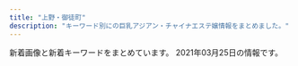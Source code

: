 ```yaml
---
title: "上野・御徒町"
description: "キーワード別にの巨乳アジアン・チャイナエステ嬢情報をまとめました。"
---
```


新着画像と新着キーワードをまとめています。
2021年03月25日の情報です。

<DmmAffiliateIns />
<KeywordTable
  shops={
    [
    {
        "url": "https://ueno-mensesthe.com/",
        "name": "\u697d\u5712",
        "station": "JR\u4e0a\u91ce\u99c5\u5165\u8c37\u53e3",
        "keywords": {
            "\u30bb\u30af\u30b7\u30fc": 2,
            "D": 36,
            "F": 9
        },
        "img_links": [
            "https://ueno-mensesthe.com/images/cos1.jpg",
            "https://ueno-mensesthe.com/images/main-sp.jpg",
            "https://ueno-mensesthe.com/wp/wp-content/uploads/2021/02/hina2.jpg",
            "https://ueno-mensesthe.com/wp/wp-content/uploads/2021/02/hana.jpg",
            "https://ueno-mensesthe.com/icon/facebook.png",
            "https://ueno-mensesthe.com/icon/yelp.png",
            "https://ueno-mensesthe.com/icon/twitter.png",
            "https://ueno-mensesthe.com/wp/wp-content/uploads/2021/02/yuki.jpg",
            "https://ueno-mensesthe.com/footer/footer-staff.png",
            "https://ueno-mensesthe.com/wp/wp-content/uploads/2021/02/hina.jpg",
            "https://ueno-mensesthe.com/images/clear.png",
            "https://ueno-mensesthe.com/room/room-l9.jpg",
            "https://ueno-mensesthe.com/wp/wp-content/uploads/2021/01/main-150x150.png",
            "https://ueno-mensesthe.com/images/top1.jpg",
            "https://ueno-mensesthe.com/footer/footer-line.png",
            "https://ueno-mensesthe.com/footer/footer-tel.png",
            "https://ueno-mensesthe.com/images/cos2.jpg",
            "https://ueno-mensesthe.com/wp/wp-content/uploads/2021/03/ayumi1.jpg",
            "https://ueno-mensesthe.com/wp/wp-content/uploads/2021/02/mirai2.jpg",
            "https://ueno-mensesthe.com/room/room-l8.jpg",
            "https://ueno-mensesthe.com/images/main.jpg",
            "https://ueno-mensesthe.com/wp/wp-content/uploads/2021/01/main-300x244.png",
            "https://ueno-mensesthe.com/wp/wp-content/uploads/2021/02/mirai1.jpg",
            "https://ueno-mensesthe.com/room/room-l7.jpg",
            "https://ueno-mensesthe.com/wp/wp-content/uploads/2021/03/ayumi2-1-150x150.jpg",
            "https://ueno-mensesthe.com/room/room-l2.jpg",
            "https://ueno-mensesthe.com/room/room-l1.jpg",
            "https://ueno-mensesthe.com/wp/wp-content/uploads/2021/02/hana2.jpg",
            "https://ueno-mensesthe.com/room/room-l4.jpg",
            "https://ueno-mensesthe.com/wp/wp-content/uploads/2021/03/ayumi2-1-200x300.jpg",
            "https://ueno-mensesthe.com/wp/wp-content/uploads/2021/02/hina3.jpg",
            "https://ueno-mensesthe.com/images/header3.png",
            "https://ueno-mensesthe.com/images/qrcode.png",
            "https://ueno-mensesthe.com/images/top0.jpg",
            "https://ueno-mensesthe.com/room/room-l10.jpg",
            "https://ueno-mensesthe.com/icon/line.png",
            "https://ueno-mensesthe.com/images/top2.jpg",
            "https://ueno-mensesthe.com/images/flower.png",
            "https://ueno-mensesthe.com/wp/wp-content/uploads/2021/03/ayumi2.jpg",
            "https://ueno-mensesthe.com/images/top3.jpg",
            "https://ueno-mensesthe.com/room/room-l3.jpg",
            "https://ueno-mensesthe.com/wp/wp-content/uploads/2021/02/yuki2.jpg"
        ]
    },
    {
        "img_links": [],
        "station": "JR\u5fa1\u5f92\u753a\u99c5\u5317\u53e3",
        "url": "http://www.macaron.esjoho.com/",
        "name": "\u30de\u30ab\u30ed\u30f3",
        "keywords": {}
    },
    {
        "keywords": {
            "E": 1,
            "D": 14,
            "89": 35,
            "90": 5,
            "88": 12,
            "C": 34
        },
        "img_links": [
            "http://foryou-es.info/images/info.jpg",
            "http://www.foryou-es.info/images/blog.jpg",
            "http://www.foryou-es.info/sp/img/seiko1.jpg",
            "http://www.foryou-es.info/images/mobile.jpg",
            "http://foryou-es.info/images/tel.png",
            "http://foryou-es.info/img/saki.png",
            "http://foryou-es.info/img/rora.png",
            "http://foryou-es.info/images/koko_200x40.png",
            "http://www.foryou-es.info/img/honey2.jpg",
            "http://www.foryou-es.info/img/honey.png",
            "http://www.foryou-es.info/sp/img/seiko2.jpg",
            "http://foryou-es.info/img/yui1.jpg",
            "http://www.foryou-es.info/sp/images/top.jpg",
            "http://www.foryou-es.info/images/zy.png",
            "http://www.foryou-es.info/img/rora.png",
            "http://foryou-es.info/images/interior_t.jpg",
            "http://foryou-es.info/img/hina3.jpg",
            "http://www.foryou-es.info/images/tp.png",
            "http://www.foryou-es.info/images/interior.jpg",
            "http://www.foryou-es.info/img/sara2.jpg",
            "http://foryou-es.info/img/saki3.jpg",
            "http://www.foryou-es.info/sp/img/sara.png",
            "http://www.foryou-es.info/sp/img/rora1.jpg",
            "http://foryou-es.info/images/sirase.jpg",
            "http://www.foryou-es.info/img/riko4.jpg",
            "http://foryou-es.info/img/riko3.jpg",
            "http://www.foryou-es.info/img/saki1.jpg",
            "http://www.foryou-es.info/sp/img/rora3.jpg",
            "http://www.foryou-es.info/sp/img/sara1.jpg",
            "http://www.foryou-es.info/sp/img/saki1.jpg",
            "http://www.foryou-es.info/i/img/yui.jpg",
            "http://www.foryou-es.info/images/tel.png",
            "http://foryou-es.info/img/miki2.jpg",
            "http://www.foryou-es.info/img/hina.png",
            "http://www.foryou-es.info/sp/img/riko.png",
            "http://www.foryou-es.info/i/img/saki.jpg",
            "http://www.foryou-es.info/i/img/rora.jpg",
            "http://www.foryou-es.info/sp/img/saki2.jpg",
            "http://foryou-es.info/images/mobile.jpg",
            "http://foryou-es.info/img/hina4.jpg",
            "http://www.foryou-es.info/i/img/miki.jpg",
            "http://www.foryou-es.info/sp/staff/saki.png",
            "http://foryou-es.info/img/sia2.jpg",
            "http://www.foryou-es.info/sp/menu/staff.jpg",
            "http://www.foryou-es.info/img/seiko.png",
            "http://www.foryou-es.info/sp/images/sm.jpg",
            "http://www.foryou-es.info/img/honey3.jpg",
            "http://www.foryou-es.info/images/ac.jpg",
            "http://www.foryou-es.info/sp/img/yui1.jpg",
            "http://www.foryou-es.info/images/sirase.jpg",
            "http://www.foryou-es.info/i/img/riko.jpg",
            "http://www.foryou-es.info/i/img/sia.jpg",
            "http://www.foryou-es.info/images/sa.jpg",
            "http://www.foryou-es.info/img/riko1.jpg",
            "http://www.foryou-es.info/sp/img/honey2.jpg",
            "http://www.foryou-es.info/sp/img/sara2.jpg",
            "http://www.foryou-es.info/i/img/seiko.jpg",
            "http://www.foryou-es.info/img/miki.png",
            "http://www.foryou-es.info/sp/img/yui3.jpg",
            "http://foryou-es.info/img/miki3.jpg",
            "http://foryou-es.info/images/rem.jpg",
            "http://www.foryou-es.info/img/saki.png",
            "http://www.foryou-es.info/sp/images/newsb.jpg",
            "http://www.foryou-es.info/img/sia3.jpg",
            "http://foryou-es.info/img/honey3.jpg",
            "http://www.foryou-es.info/img/miki1.jpg",
            "http://www.foryou-es.info/sp/img/seiko3.jpg",
            "http://foryou-es.info/img/riko.png",
            "http://foryou-es.info/img/sara3.jpg",
            "http://foryou-es.info/img/honey2.jpg",
            "http://www.foryou-es.info/sp/img/saki.png",
            "http://www.foryou-es.info/sp/img/yui.png",
            "http://www.foryou-es.info/img/sia.png",
            "http://www.foryou-es.info/images/sm.jpg",
            "http://www.foryou-es.info/img/hina2.jpg",
            "http://foryou-es.info/img/hina1.jpg",
            "http://foryou-es.info/img/rora1.jpg",
            "http://www.foryou-es.info/i/img/risa.jpg",
            "http://www.foryou-es.info/sp/images/pc.jpg",
            "http://www.foryou-es.info/sp/images/interior_t.jpg",
            "http://www.foryou-es.info/sp/menu/top.jpg",
            "http://www.foryou-es.info/sp/img/honey3.jpg",
            "http://www.foryou-es.info/i/img/sara.jpg",
            "http://foryou-es.info/images/news.jpg",
            "http://www.foryou-es.info/sp/img/rora4.jpg",
            "http://foryou-es.info/img/sia.png",
            "http://foryou-es.info/img/yui2.jpg",
            "http://www.foryou-es.info/img/yui1.jpg",
            "http://foryou-es.info/img/yui.png",
            "http://www.foryou-es.info/images/so.jpg",
            "http://www.foryou-es.info/sp/images/tel.jpg",
            "http://www.foryou-es.info/sp/images/head.jpg",
            "http://www.foryou-es.info/sp/img/rora.png",
            "http://www.foryou-es.info/img/sia2.jpg",
            "http://foryou-es.info/img/rora3.jpg",
            "http://www.foryou-es.info/sp/images/staff_t.jpg",
            "http://www.foryou-es.info/img/rora2.jpg",
            "http://www.foryou-es.info/images/koko_200x40.png",
            "http://foryou-es.info/images/ac.jpg",
            "http://foryou-es.info/img/sara2.jpg",
            "http://www.foryou-es.info/img/yui3.jpg",
            "http://foryou-es.info/images/interior.jpg",
            "http://foryou-es.info/img/miki1.jpg",
            "http://foryou-es.info/images/so.jpg",
            "http://www.foryou-es.info/images/tt.png",
            "http://www.foryou-es.info/sp/img/seiko.png",
            "http://www.foryou-es.info/sp/images/int3.jpg",
            "http://www.foryou-es.info/img/miki3.jpg",
            "http://www.foryou-es.info/sp/images/time.jpg",
            "http://foryou-es.info/img/yui3.jpg",
            "http://www.foryou-es.info/img/rora4.jpg",
            "http://www.foryou-es.info/img/riko2.jpg",
            "http://www.foryou-es.info/img/riko.png",
            "http://www.foryou-es.info/img/rora3.jpg",
            "http://www.foryou-es.info/images/news.jpg",
            "http://foryou-es.info/img/sia3.jpg",
            "http://foryou-es.info/img/honey1.jpg",
            "http://foryou-es.info/img/riko2.jpg",
            "http://www.foryou-es.info/images/staff_t.jpg",
            "http://www.foryou-es.info/images/rem.jpg",
            "http://www.foryou-es.info/sp/img/saki3.jpg",
            "http://www.foryou-es.info/img/saki2.jpg",
            "http://www.foryou-es.info/img/honey1.jpg",
            "http://www.foryou-es.info/sp/images/newface.png",
            "http://foryou-es.info/img/miki.png",
            "http://www.foryou-es.info/sp/images/int1.jpg",
            "http://www.foryou-es.info/images/interior_t.jpg",
            "http://www.foryou-es.info/img/sia4.jpg",
            "http://www.foryou-es.info/images/newface.jpg",
            "http://foryou-es.info/img/sia1.jpg",
            "http://www.foryou-es.info/img/sia1.jpg",
            "http://www.foryou-es.info/img/sara3.jpg",
            "http://www.foryou-es.info/i/img/kaori.jpg",
            "http://foryou-es.info/images/sa.jpg",
            "http://foryou-es.info/img/hina2.jpg",
            "http://www.foryou-es.info/sp/img/miki.png",
            "http://foryou-es.info/images/zy.png",
            "http://foryou-es.info/img/saki1.jpg",
            "http://www.foryou-es.info/img/saki3.jpg",
            "http://foryou-es.info/img/sara.png",
            "http://www.foryou-es.info/images/si.png",
            "http://www.foryou-es.info/img/rora1.jpg",
            "http://foryou-es.info/img/honey.png",
            "http://foryou-es.info/images/sm.jpg",
            "http://www.foryou-es.info/sp/img/hina.png",
            "http://www.foryou-es.info/sp/images/int2.jpg",
            "http://foryou-es.info/images/si.png",
            "http://foryou-es.info/images/staff_t.jpg",
            "http://foryou-es.info/images/newface.jpg",
            "http://www.foryou-es.info/img/hina1.jpg",
            "http://www.foryou-es.info/sp/img/sara3.jpg",
            "http://www.foryou-es.info/sp/img/yui2.jpg",
            "http://www.foryou-es.info/img/hina3.jpg",
            "http://www.foryou-es.info/sp/img/honey.png",
            "http://foryou-es.info/img/sia4.jpg",
            "http://www.foryou-es.info/sp/img/rora2.jpg",
            "http://foryou-es.info/img/riko4.jpg",
            "http://www.foryou-es.info/sp/staff/yui.png",
            "http://www.foryou-es.info/img/miki2.jpg",
            "http://foryou-es.info/img/rora2.jpg",
            "http://www.foryou-es.info/sp/images/news.png",
            "http://www.foryou-es.info/img/riko3.jpg",
            "http://foryou-es.info/img/rora4.jpg",
            "http://www.foryou-es.info/img/sara.png",
            "http://foryou-es.info/img/saki2.jpg",
            "http://foryou-es.info/img/sara1.jpg",
            "http://foryou-es.info/images/interior1.png",
            "http://www.foryou-es.info/img/yui2.jpg",
            "http://www.foryou-es.info/img/yui.png",
            "http://www.foryou-es.info/sp/img/seiko4.jpg",
            "http://foryou-es.info/img/hina.png",
            "http://foryou-es.info/images/blog.jpg",
            "http://www.foryou-es.info/img/sara1.jpg",
            "http://foryou-es.info/img/riko1.jpg",
            "http://www.foryou-es.info/images/info.jpg",
            "http://www.foryou-es.info/i/img/honey.jpg",
            "http://www.foryou-es.info/img/hina4.jpg",
            "http://www.foryou-es.info/i/img/hina.jpg",
            "http://foryou-es.info/images/tt.png",
            "http://www.foryou-es.info/images/interior1.png",
            "http://foryou-es.info/img/seiko.png",
            "http://www.foryou-es.info/sp/img/honey1.jpg",
            "http://foryou-es.info/images/tp.png",
            "http://www.foryou-es.info/sp/img/sia.png",
            "http://www.foryou-es.info/sp/menu/interior.jpg"
        ],
        "name": "\u30de\u30fc\u30ad\u30e5\u30ea\u30fcMERCURY",
        "station": "JR\u5fa1\u5f92\u753a\u99c5\u5357\u53e3",
        "url": "http://foryou-es.info/"
    },
    {
        "keywords": {},
        "img_links": [],
        "station": "JR\u5fa1\u5f92\u753a\u99c5\u5317\u53e3",
        "url": "http://www.itoshii.tokyo/",
        "name": "\u30d5\u30a1\u30f3\u30bf\u30b8\u30fc"
    },
    {
        "keywords": {
            "85": 1,
            "88": 1,
            "C": 2,
            "86": 2,
            "D": 4,
            "89": 1,
            "E": 6,
            "87": 1
        },
        "station": "JR\u4e0a\u91ce\u99c5\u6d45\u8349\u53e3",
        "img_links": [
            "http://www.rosa-es.info/staff/yuki2.jpg",
            "http://www.rosa-es.info/staff/yumi.jpg",
            "http://www.rosa-es.info/staff/yuri2.jpg",
            "http://www.rosa-es.info/staff/rara1.jpg",
            "http://www.rosa-es.info/img/pic/int3.jpg",
            "http://www.rosa-es.info/img/loader.png",
            "http://www.rosa-es.info/staff/nana1.jpg",
            "http://www.rosa-es.info/img/pic/slide_1.jpg",
            "http://www.rosa-es.info/img/pic/int4.jpg",
            "http://www.rosa-es.info/staff/koko.jpg",
            "http://www.rosa-es.info/staff/yumi2.jpg",
            "http://www.rosa-es.info/staff/rara.jpg",
            "http://www.rosa-es.info/staff/nana2.jpg",
            "http://www.rosa-es.info/staff/yuki.jpg",
            "http://www.rosa-es.info/staff/yuri.jpg",
            "http://www.rosa-es.info/staff/koko2.jpg",
            "http://www.rosa-es.info/staff/nana.jpg",
            "http://www.rosa-es.info/staff/yuri1.jpg",
            "http://www.rosa-es.info/img/pic/slide_2.jpg",
            "http://www.rosa-es.info/staff/koko1.jpg",
            "http://www.rosa-es.info/staff/yuki1.jpg",
            "http://www.rosa-es.info/img/pic/int1.jpg",
            "http://www.rosa-es.info/staff/yumi1.jpg",
            "http://www.rosa-es.info/img/pic/int2.jpg",
            "http://www.rosa-es.info/staff/rara2.jpg"
        ],
        "url": "http://www.rosa-es.info/",
        "name": "\u6708\u591c"
    },
    {
        "name": "\u604b\u611b",
        "img_links": [
            "http://lian-ai.work/images/mobile.jpg",
            "http://lian-ai.work/img/mei1.jpg",
            "http://lian-ai.work/staff/akina.jpg",
            "http://lian-ai.work/images/head.jpg",
            "http://lian-ai.work/images/sys1.jpg",
            "http://lian-ai.work/images/int2.jpg",
            "http://lian-ai.work/staff/nari.jpg",
            "http://lian-ai.work/images/interior_t.jpg",
            "http://lian-ai.work/staff/mirei.jpg",
            "http://lian-ai.work/img/yuna1.jpg",
            "http://lian-ai.work/images/tg.jpg",
            "http://lian-ai.work/staff/yuna.jpg",
            "http://lian-ai.work/images/ta.jpg",
            "http://lian-ai.work/images/3.jpg",
            "http://lian-ai.work/images/4.jpg",
            "http://lian-ai.work/images/int1.jpg",
            "http://lian-ai.work/staff/mei.jpg",
            "http://lian-ai.work/staff/an.jpg",
            "http://lian-ai.work/staff/momo.jpg",
            "http://lian-ai.work/img/nari1.jpg",
            "http://lian-ai.work/img/an1.jpg",
            "http://lian-ai.work/images/6.jpg",
            "http://lian-ai.work/images/rec2.jpg",
            "http://lian-ai.work/images/8.jpg",
            "http://lian-ai.work/images/5.jpg",
            "http://lian-ai.work/images/staff_t.jpg",
            "http://lian-ai.work/img/akina1.jpg",
            "http://lian-ai.work/images/2.jpg",
            "http://lian-ai.work/staff/momoka.jpg",
            "http://lian-ai.work/img/momoka1.jpg",
            "http://lian-ai.work/images/7.jpg",
            "http://lian-ai.work/img/akina2.jpg",
            "http://lian-ai.work/images/rec1.jpg",
            "http://lian-ai.work/images/1.jpg",
            "http://lian-ai.work/images/sys2.jpg",
            "http://lian-ai.work/img/mirei1.jpg",
            "http://lian-ai.work/img/momo1.jpg"
        ],
        "keywords": {},
        "url": "http://lian-ai.work/",
        "station": "JR\u5fa1\u5f92\u753a\u99c5\u5317\u53e3"
    },
    {
        "img_links": [
            "https://cc-tokyo.xyz/banner/88x31.jpg",
            "https://cc-tokyo.xyz/images/indexMap.jpg",
            "https://cc-tokyo.xyz/therapist/yui1.jpg",
            "https://cc-tokyo.xyz/banner/468x60.jpg",
            "https://cc-tokyo.xyz/images/barTherapist.jpg",
            "https://cc-tokyo.xyz/therapist/mai1.jpg",
            "https://cc-tokyo.xyz/therapist/yuri1.jpg",
            "https://cc-tokyo.xyz/therapist/mari1.jpg",
            "https://cc-tokyo.xyz/images/barSystem.jpg",
            "https://cc-tokyo.xyz/therapist/minami1.jpg",
            "https://cc-tokyo.xyz/therapist/comingSoon.jpg",
            "https://cc-tokyo.xyz/images/coverGirlText.png",
            "https://cc-tokyo.xyz/therapist/momoka1.jpg",
            "https://cc-tokyo.xyz/images/magazine.jpg",
            "https://cc-tokyo.xyz/images/concept.jpg",
            "https://cc-tokyo.xyz/therapist/hinako1.jpg",
            "https://cc-tokyo.xyz/images/barAccess.jpg",
            "https://cc-tokyo.xyz/room/1.jpg",
            "https://cc-tokyo.xyz/therapist/moe1.jpg",
            "https://cc-tokyo.xyz/therapist/yanyan1.jpg",
            "https://cc-tokyo.xyz/images/mobile.jpg",
            "http://www.a-side.com/ad/koko/include/banner/koko_200x40.png",
            "https://cc-tokyo.xyz/therapist/emi1.jpg",
            "https://cc-tokyo.xyz/images/barInfo.jpg",
            "https://cc-tokyo.xyz/images/movie.jpg",
            "https://cc-tokyo.xyz/therapist/yuyu1.jpg",
            "https://cc-tokyo.xyz/therapist/saya1.jpg",
            "https://cc-tokyo.xyz/images/barLink.jpg",
            "https://cc-tokyo.xyz/images/barProfile.jpg"
        ],
        "name": "CoCo-Arashi",
        "url": "https://cc-tokyo.xyz/",
        "keywords": {
            "86": 13,
            "87": 6,
            "84": 3,
            "85": 23,
            "83": 3
        },
        "station": "\u4e0a\u91ce\u99c5\u5e83\u5c0f\u8def\u53e3"
    },
    {
        "url": "http://zoey.mssg.jp",
        "name": "ZOEY \u30be\u30fc\u30a4",
        "img_links": [
            "http://zoey.mssg.jp/images/top/top_08.png",
            "http://zoey.mssg.jp/images/top/top_03.jpg",
            "http://zoey.mssg.jp/images/staff_image/staf_010a.jpg",
            "http://zoey.mssg.jp/images/top/top_06.jpg",
            "http://zoey.mssg.jp/images/top/top_05.jpg",
            "http://zoey.mssg.jp/images/top/top_01.jpg",
            "http://zoey.mssg.jp/images/top/top_02.jpg",
            "http://zoey.mssg.jp/images/home/top.jpg",
            "http://zoey.mssg.jp/images/page_top.png",
            "http://zoey.mssg.jp/images/top/top_04.jpg"
        ],
        "station": "JR\u5fa1\u5f92\u753a\u99c5\u5357\u53e3",
        "keywords": {}
    },
    {
        "name": "Rei",
        "url": "http://yura-kunitachi.xyz/",
        "img_links": [
            "http://yura-kunitachi.xyz/_src/53513942/3da7d3dc6ee4f2d3861295bdb20452b671deb86c6f4e442ebce1715dc06eb99e.jpg",
            "http://yura-kunitachi.xyz/_src/53513943/navi_01.png",
            "http://yura-kunitachi.xyz/_src/53513910/5f5316158ec7f0d0727854410a5be46303a324b1fef3ef0de82fa8c4fe0f59d4.jpg",
            "http://yura-kunitachi.xyz/_src/53513967/xxl_44c52558b2be4d61a2f879da7d157c31.jpg",
            "http://yura-kunitachi.xyz/_src/53513953/navi_06.png",
            "http://yura-kunitachi.xyz/_src/53513925/wechatimg8.jpg",
            "http://yura-kunitachi.xyz/_src/53513961/wechatimg97.jpg",
            "http://yura-kunitachi.xyz/_src/53513929/wechatimg93.jpg",
            "http://yura-kunitachi.xyz/_src/53513965/wechatimg81_20210306210100439.jpg",
            "http://yura-kunitachi.xyz/_src/53513945/navi_02.png",
            "http://yura-kunitachi.xyz/_src/53513933/wechatimg90.jpg",
            "http://yura-kunitachi.xyz/_src/53513963/wechatimg102.jpg",
            "http://yura-kunitachi.xyz/_src/53972968/wechatimg91.jpg",
            "http://yura-kunitachi.xyz/_src/53513931/wechatimg89.jpg",
            "http://yura-kunitachi.xyz/_src/53513959/137080-osd41m-772.jpg",
            "http://yura-kunitachi.xyz/_src/53513955/cam.jpg",
            "http://yura-kunitachi.xyz/_src/53513951/navi_05.png",
            "http://yura-kunitachi.xyz/_src/53513949/navi_04.png",
            "http://yura-kunitachi.xyz/_src/53513947/navi_03.png",
            "http://yura-kunitachi.xyz/_src/53513957/wechatimg229.jpg",
            "http://yura-kunitachi.xyz/_src/53513935/wechatimg92.jpg"
        ],
        "station": "\u7530\u539f\u753a\u99c5\u30a8\u30ec\u30d9\u30fc\u30bf\u30fc\u53e3",
        "keywords": {}
    },
    {
        "keywords": {
            "C": 7
        },
        "img_links": [
            "http://th20.com/turu/images/mobile.jpg"
        ],
        "url": "http://th20.com/turu/",
        "name": "\u9db4",
        "station": "\u6d45\u8349\u99c52\u756a\u51fa\u53e3"
    },
    {
        "url": "https://re.uouono.com/",
        "keywords": {},
        "station": "JR\u5fa1\u5f92\u753a\u99c5\u5317\u53e3",
        "img_links": [],
        "name": "Dear -\u30c7\u30a3\u30a2-"
    },
    {
        "img_links": [
            "https://20oasis.com/images/a0.jpg",
            "https://20oasis.com/images/index_05.png",
            "https://20oasis.com/images/eso21-1.jpg",
            "https://20oasis.com/images/index_06.png",
            "https://20oasis.com/images/4.jpg",
            "https://20oasis.com/images/os21-5.jpg",
            "https://20oasis.com/images/index_07.png",
            "https://20oasis.com/images/14.jpg",
            "https://20oasis.com/images/os21-7.jpg",
            "https://20oasis.com/images/index_03.png",
            "https://20oasis.com/images/index_20.jpg",
            "https://20oasis.com/images/os21-6.jpg",
            "https://20oasis.com/images/index_08.png",
            "https://20oasis.com/images/index_02.png",
            "https://20oasis.com/images/os21-8.jpg",
            "https://20oasis.com/images/1.jpg",
            "https://20oasis.com/images/index_09.png"
        ],
        "station": "JR\u4e0a\u91ce\u99c5\u5165\u8c37\u53e3",
        "name": "\u30aa\u30a2\u30b7\u30b9",
        "url": "https://20oasis.com/",
        "keywords": {
            "90": 1,
            "98": 1,
            "85": 1,
            "99": 1
        }
    },
    {
        "url": "http://smile.ests.jp/",
        "station": "JR\u5fa1\u5f92\u753a\u99c5\u5357\u53e3",
        "keywords": {},
        "img_links": [],
        "name": "\u30b9\u30de\u30a4\u30eb"
    },
    {
        "name": "\u30a8\u30f3\u30b8\u30a7\u30eb",
        "img_links": [
            "http://miel.site/_src/29005319/sign.png",
            "http://miel.site/_src/34912881/afb69b6314ccce2e8e5cad415547196_20191220104044273.jpg",
            "http://miel.site/_src/29005342/cam2.png",
            "http://miel.site/_src/29005262/img20191121221515045946.png",
            "http://miel.site/_src/29310699/_dsf6130.jpg",
            "http://miel.site/_src/29510474/_dsf6125.jpg",
            "http://miel.site/_src/36891852/0bb834c5e1d56a0e10627c891433859.jpg",
            "http://miel.site/_src/46102607/fbe435955084a9c8c2e02b3bb62d2ef.jpg",
            "http://miel.site/_src/29339021/_msk7930.jpg",
            "http://miel.site/_src/29310698/_dsf6119.jpg",
            "http://miel.site/_src/29005361/wechatimg47.jpg",
            "http://miel.site/_src/29005337/_dsf6119.jpg",
            "http://miel.site/_src/29227656/_dsf6136.jpg",
            "http://miel.site/_src/29311234/_dsf6133.jpg",
            "http://miel.site/_src/40140461/cam2.png",
            "http://miel.site/_src/29005376/smartselect_20190619-130437_wechat.jpg",
            "http://miel.site/_src/29005339/img20170112114741767461.png",
            "http://miel.site/_src/29005243/tel.png",
            "http://miel.site/_src/34912876/afb69b6314ccce2e8e5cad415547196_20191220104044273.jpg",
            "http://miel.site/_src/36895479/0bb834c5e1d56a0e10627c891433859.jpg",
            "http://miel.site/_src/36895485/52ab8d55af50aceb629a82f4d4e7387.jpg",
            "http://miel.site/_src/29005371/smartselect_20190619-130437_wechat.jpg",
            "http://miel.site/_src/36873111/_igp4288.jpg",
            "http://miel.site/_src/29312035/wechatimg43.jpg",
            "http://miel.site/_src/38481445/wechatimg177.jpg",
            "http://miel.site/_src/32618650/wechatimg47.jpg",
            "http://miel.site/_src/46102608/fbe435955084a9c8c2e02b3bb62d2ef.jpg",
            "http://miel.site/_src/29311236/_dsf6136.jpg",
            "http://miel.site/_src/46102614/wechatimg176_20200107153650427.jpg",
            "http://miel.site/_src/29005244/tel.png",
            "http://miel.site/_src/29005343/_dsf6130.jpg",
            "http://miel.site/_src/29311235/_dsf6135.jpg",
            "http://miel.site/_src/29312033/wechatimg44.jpg",
            "http://miel.site/_src/36895484/52ab8d55af50aceb629a82f4d4e7387.jpg",
            "http://miel.site/_src/29339297/img20190123185245900589.png",
            "http://miel.site/_src/29005377/smartselect_20190619-130437_wechat.jpg",
            "http://miel.site/_src/46102613/e3d9317697b9310640e097934adfc99.jpg",
            "http://miel.site/_src/29005247/index_09.png",
            "http://miel.site/_src/34912875/afb69b6314ccce2e8e5cad415547196_20191220104044273.jpg",
            "http://miel.site/_src/33382135/smartselect_20190619-130437_wechat.jpg",
            "http://miel.site/_src/29005360/wechatimg47.jpg",
            "http://miel.site/_src/38481438/wechatimg213.jpg",
            "http://miel.site/_src/29005344/_dsf6125.jpg",
            "http://miel.site/_src/29005355/wechatimg47.jpg",
            "http://miel.site/_src/29005265/mobile.png",
            "http://miel.site/_src/38472503/wechatimg213.jpg",
            "http://miel.site/_src/29005260/news.png",
            "http://miel.site/_src/32851154/10.pic.jpg"
        ],
        "station": "JR\u5fa1\u5f92\u753a\u99c5\u5357\u53e3",
        "keywords": {
            "96": 1,
            "85": 1,
            "82": 1,
            "80": 1
        },
        "url": "http://miel.site"
    },
    {
        "keywords": {},
        "img_links": [
            "http://taiwan-resort.com/img/honoka02.jpg",
            "http://taiwan-resort.com/img/reina3.jpg",
            "http://taiwan-resort.com/img/corona-3.jpg",
            "http://taiwan-resort.com/img/mask02.jpg",
            "http://taiwan-resort.com/img/mami002.png",
            "http://taiwan-resort.com/img/emi001.jpg",
            "http://taiwan-resort.com/img/mask01.jpg",
            "http://taiwan-resort.com/img/mask04.jpg",
            "http://taiwan-resort.com/img/corona-2.jpg",
            "http://taiwan-resort.com/img/corona-4.jpg",
            "http://taiwan-resort.com/img/pagetop.png",
            "http://taiwan-resort.com/img/corona-5.jpg",
            "http://taiwan-resort.com/img/topbg02.jpg",
            "http://taiwan-resort.com/img/anna.png",
            "http://taiwan-resort.com/img/photo_01.jpg",
            "http://taiwan-resort.com/img/mask03.jpg",
            "http://taiwan-resort.com/img/hina.jpg",
            "http://taiwan-resort.com/img/yuki.jpg",
            "http://taiwan-resort.com/img/rei.jpg",
            "http://taiwan-resort.com/img/tel_img.png",
            "http://taiwan-resort.com/img/sara002.jpg",
            "http://taiwan-resort.com/img/mask05.jpg",
            "http://taiwan-resort.com/img/head_img.png"
        ],
        "url": "http://taiwan-resort.com/",
        "name": "\u53f0\u6e7e\u30ea\u30be\u30fc\u30c8",
        "station": "JR\u5fa1\u5f92\u753a\u99c5\u5357\u53e3"
    },
    {
        "img_links": [
            "http://www.cocogarden.link/files/075-02.jpg",
            "http://www.cocogarden.link/images/koko_200x40.png",
            "http://www.cocogarden.link/files/080-02.jpg",
            "http://www.cocogarden.link/files/076-03.jpg",
            "http://www.cocogarden.link/files/088-02.jpg",
            "http://www.cocogarden.link/files/076.jpg",
            "http://www.cocogarden.link/files/072-03.jpg",
            "http://www.cocogarden.link/images/s_pick.jpg",
            "http://www.cocogarden.link/files/086-03.jpg",
            "http://www.cocogarden.link/files/088-03.jpg",
            "http://www.cocogarden.link/files/072-02.jpg",
            "http://www.cocogarden.link/files/072.jpg",
            "http://www.cocogarden.link/files/059.jpg",
            "http://www.cocogarden.link/files/037-02.jpg",
            "http://www.cocogarden.link/files/058-03.jpg",
            "http://www.cocogarden.link/images/top1.jpg",
            "http://www.cocogarden.link/files/075.jpg",
            "http://www.cocogarden.link/files/087.jpg",
            "http://www.cocogarden.link/images/s_info.jpg",
            "http://www.cocogarden.link/images/1.jpg",
            "http://www.cocogarden.link/files/080-03.jpg",
            "http://www.cocogarden.link/images/end1.png",
            "http://www.cocogarden.link/files/059-03.jpg",
            "http://www.cocogarden.link/files/069-02.jpg",
            "http://www.cocogarden.link/files/037.jpg",
            "http://www.cocogarden.link/files/086-02.jpg",
            "http://www.cocogarden.link/files/087-03.jpg",
            "http://www.cocogarden.link/files/069.jpg",
            "http://www.cocogarden.link/images/mobile.jpg",
            "http://www.cocogarden.link/files/088.jpg",
            "http://www.cocogarden.link/files/076-02.jpg",
            "http://www.cocogarden.link/files/087-02.jpg",
            "http://www.cocogarden.link/files/089-02.jpg",
            "http://www.cocogarden.link/files/080.jpg",
            "http://www.cocogarden.link/files/086.jpg",
            "http://www.cocogarden.link/files/059-02.jpg",
            "http://www.cocogarden.link/files/075-03.jpg",
            "http://www.cocogarden.link/files/089.jpg",
            "http://www.cocogarden.link/files/058-02.jpg",
            "http://www.cocogarden.link/files/069-03.jpg",
            "http://www.cocogarden.link/images/top.jpg",
            "http://www.cocogarden.link/files/089-03.jpg",
            "http://www.cocogarden.link/files/037-03.jpg",
            "http://www.cocogarden.link/images/s_staff.jpg",
            "http://www.cocogarden.link/files/058.jpg",
            "http://www.cocogarden.link/images/nbj3.jpg",
            "http://www.cocogarden.link/images/s_news.jpg"
        ],
        "station": "JR\u5fa1\u5f92\u753a\u99c5\u5317\u53e3",
        "url": "http://www.cocogarden.link/",
        "keywords": {
            "E": 2,
            "87": 14,
            "F": 2,
            "G": 6,
            "88": 8,
            "86": 2,
            "D": 14
        },
        "name": "COCO-GARDEN"
    },
    {
        "url": "http://es-en.info/",
        "name": "\u5b89\u5fc3\u5802",
        "img_links": [
            "http://es-en.info/images/9.jpg",
            "http://es-en.info/images/sys1.png",
            "http://es-en.info/sp/images/head.jpg",
            "http://es-en.info/img/yuki1.jpg",
            "http://es-en.info/sp/images/newsb.png",
            "http://es-en.info/sp/images/news.jpg",
            "http://es-en.info/sp/staff/yuki.jpg",
            "http://es-en.info/images/head.jpg",
            "http://es-en.info/sp/img/yuyu1.jpg",
            "http://es-en.info/sp/images/pc.jpg",
            "http://es-en.info/images/interior.png",
            "http://es-en.info/img/yuyu.jpg",
            "http://es-en.info/images/news.jpg",
            "http://es-en.info/sp/images/staff_t.png",
            "http://es-en.info/sp/img/yuki1.jpg",
            "http://es-en.info/sp/img/natumi1.jpg",
            "http://es-en.info/images/12.jpg",
            "http://es-en.info/sp/images/top.jpg",
            "http://es-en.info/sp/images/sys4.png",
            "http://es-en.info/sp/images/tel.jpg",
            "http://es-en.info/sp/images/ac1.jpg",
            "http://es-en.info/sp/images/int2.jpg",
            "http://es-en.info/img/yuki.jpg",
            "http://es-en.info/images/11.jpg",
            "http://es-en.info/img/yuyu1.jpg",
            "http://es-en.info/images/staff_t.jpg",
            "http://es-en.info/img/natumi1.jpg",
            "http://es-en.info/sp/menu/top.jpg",
            "http://es-en.info/sp/images/sisu.png",
            "http://es-en.info/images/rem.jpg",
            "http://es-en.info/sp/images/rec3.png",
            "http://es-en.info/images/7.jpg",
            "http://es-en.info/img/hitomi1.jpg",
            "http://es-en.info/sp/images/interior_t.png",
            "http://es-en.info/img/natumi.jpg",
            "http://es-en.info/sp/img/hitomi1.jpg",
            "http://es-en.info/images/info.png",
            "http://es-en.info/img/hitomi.jpg",
            "http://es-en.info/sp/menu/staff.jpg",
            "http://es-en.info/sp/images/sisu_t.jpg",
            "http://es-en.info/img/zb.jpg",
            "http://es-en.info/sp/images/int3.jpg",
            "http://es-en.info/sp/images/rec2.png",
            "http://es-en.info/sp/menu/interior.jpg",
            "http://es-en.info/sp/images/sys2.jpg",
            "http://es-en.info/images/mobile.jpg",
            "http://es-en.info/sp/images/time.png",
            "http://es-en.info/sp/images/sys1.jpg",
            "http://es-en.info/sp/images/int1.png",
            "http://es-en.info/images/interior_t.jpg",
            "http://es-en.info/sp/images/sys3.jpg",
            "http://es-en.info/sp/staff/hitomi.jpg",
            "http://es-en.info/images/sm.jpg",
            "http://es-en.info/sp/images/rec1.png",
            "http://es-en.info/sp/staff/natumi.jpg",
            "http://es-en.info/sp/images/footer.jpg",
            "http://es-en.info/sp/images/topgirl.jpg",
            "http://es-en.info/sp/staff/yuyu.jpg",
            "http://es-en.info/sp/images/int1.jpg"
        ],
        "station": "JR\u5fa1\u5f92\u753a\u99c5\u5357\u53e3",
        "keywords": {
            "87": 1
        }
    },
    {
        "station": "JR\u5fa1\u5f92\u753a\u99c5\u5357\u53e3",
        "img_links": [
            "http://plumeria.mensest.work/media/sites/24/2021/03/1615250789-030.jpg",
            "http://plumeria.mensest.work/media/sites/24/2021/03/1615514231-t.jpg",
            "http://plumeria.mensest.work/media/sites/24/2021/03/1615514189-w.jpg",
            "http://plumeria.mensest.work/media/sites/24/2021/03/1615518151-room4.jpg",
            "http://plumeria.mensest.work/media/sites/24/2021/03/1615974727-n.png",
            "http://plumeria.mensest.work/media/sites/24/2021/03/1615250116-050.jpg",
            "http://plumeria.mensest.work/media/sites/24/2021/03/1615251116-070.jpg",
            "http://plumeria.mensest.work/media/sites/24/2021/03/1615250277-040.jpg",
            "http://plumeria.mensest.work/media/sites/24/2021/03/1615634026-000.jpg",
            "http://plumeria.mensest.work/media/sites/24/2021/03/1615514241-l.jpg",
            "http://plumeria.mensest.work/media/sites/24/2021/03/1615967448-koko_200x40.png",
            "http://plumeria.mensest.work/media/sites/24/2021/03/1615518150-room3.jpg",
            "http://plumeria.mensest.work/media/sites/24/2021/03/1615518147-room2.jpg",
            "http://plumeria.mensest.work/media/sites/24/2021/03/1615251006-010.jpg",
            "http://plumeria.mensest.work/media/sites/24/elementor/thumbs/1615175401-tel-p3wcfynja2kyr1qk2qlez99567k2di8twvqqljedv0.png",
            "http://plumeria.mensest.work/media/sites/24/2021/03/1615249989-060.jpg",
            "http://plumeria.mensest.work/media/sites/24/2021/03/1615250898-020.jpg",
            "http://plumeria.mensest.work/media/sites/24/2021/03/1615172497-img_top01.jpg",
            "http://plumeria.mensest.work/media/sites/24/2021/03/1615518146-room1.jpg"
        ],
        "url": "http://plumeria.mensest.work/",
        "keywords": {
            "C": 13,
            "D": 44,
            "G": 26,
            "E": 43
        },
        "name": "\u30a2\u30ed\u30de\u30d7\u30eb\u30e1\u30ea\u30a2"
    },
    {
        "station": "JR\u5fa1\u5f92\u753a\u99c5\u5317\u53e3",
        "url": "http://estelaspa.com/",
        "name": "Estela SPA\uff5e\u30a8\u30b9\u30c6\u30e9\u30b9\u30d1",
        "img_links": [
            "http://estelaspa.com/img/access/key.jpg",
            "http://estelaspa.com/img/fmenu/call_off.png",
            "http://estelaspa.com/img/system/3.jpg",
            "http://estelaspa.com/img/rmenu/staff_off.png",
            "http://estelaspa.com/img/photo_button.png",
            "http://estelaspa.com/img/corona.png",
            "http://estelaspa.com/img/google_button.png",
            "http://estelaspa.com/uploaded/girlinfo/12/G1_12_2.jpg",
            "http://estelaspa.com/uploaded/girlinfo/13/G1_13_2.jpg",
            "http://estelaspa.com/img/room/1.png",
            "http://img.es-navi.com/img/link/banners/s/000002.png",
            "http://estelaspa.com/img/system/4.jpg",
            "http://estelaspa.com/img/rmenu/top_off.png",
            "http://estelaspa.com/img/system/2.jpg",
            "http://estelaspa.com/uploaded/girlinfo/14/G1_14_2.jpg",
            "http://estelaspa.com/img/rmenu/call_off.png",
            "http://estelaspa.com/uploaded/girlinfo/16/G2_16_3.jpg",
            "http://estelaspa.com/img/system/etc.jpg",
            "http://estelaspa.com/img/system/card.jpg",
            "http://estelaspa.com/uploaded/news/201201035405.jpg",
            "http://estelaspa.com/uploaded/girlinfo/9/G2_9_3.jpg"
        ],
        "keywords": {
            "C": 7
        }
    },
    {
        "img_links": [
            "http://ueno-miyabi.work/sp/images/3.png",
            "http://ueno-miyabi.work/sp/staff/haru.jpg",
            "http://ueno-miyabi.work/sp/staff/nana.jpg",
            "http://ueno-miyabi.work/sp/menu/staff.jpg",
            "http://ueno-miyabi.work/images/sys.png",
            "http://ueno-miyabi.work/sp/staff/yuyu.jpg",
            "http://ueno-miyabi.work/images/rem.jpg",
            "http://ueno-miyabi.work/sp/images/4.png",
            "http://ueno-miyabi.work/sp/images/tel.jpg",
            "http://ueno-miyabi.work/sp/images/rec1.png",
            "http://ueno-miyabi.work/images/head.jpg",
            "http://ueno-miyabi.work/images/b2.jpg",
            "http://ueno-miyabi.work/img/yuyu2.jpg",
            "http://ueno-miyabi.work/sp/img/haru1.jpg",
            "http://ueno-miyabi.work/sp/staff/ai.jpg",
            "http://ueno-miyabi.work/images/concept.png",
            "http://ueno-miyabi.work/img/nana1.jpg",
            "http://ueno-miyabi.work/sp/images/ts.jpg",
            "http://ueno-miyabi.work/sp/img/yuyu1.jpg",
            "http://ueno-miyabi.work/sp/menu/top.jpg",
            "http://ueno-miyabi.work/sp/images/footer.jpg",
            "http://ueno-miyabi.work/images/news_t.jpg",
            "http://ueno-miyabi.work/images/interior_t.jpg",
            "http://ueno-miyabi.work/images/3.jpg",
            "http://ueno-miyabi.work/staff/nana.jpg",
            "http://ueno-miyabi.work/sp/images/head.jpg",
            "http://ueno-miyabi.work/images/5.jpg",
            "http://ueno-miyabi.work/images/rec1.png",
            "http://ueno-miyabi.work/staff/yuyu.jpg",
            "http://ueno-miyabi.work/sp/images/int1.jpg",
            "http://ueno-miyabi.work/sp/images/rec2.jpg",
            "http://ueno-miyabi.work/sp/img/ai1.jpg",
            "http://ueno-miyabi.work/img/ai1.jpg",
            "http://ueno-miyabi.work/sp/images/interior_t.jpg",
            "http://ueno-miyabi.work/img/jun2.jpg",
            "http://ueno-miyabi.work/images/tr.jpg",
            "http://ueno-miyabi.work/images/staff_t.jpg",
            "http://ueno-miyabi.work/images/4.jpg",
            "http://ueno-miyabi.work/sp/images/ta.jpg",
            "http://ueno-miyabi.work/images/1.jpg",
            "http://ueno-miyabi.work/sp/images/1.png",
            "http://ueno-miyabi.work/images/b1.jpg",
            "http://ueno-miyabi.work/sp/images/newsb.png",
            "http://ueno-miyabi.work/staff/ai.jpg",
            "http://ueno-miyabi.work/images/2.jpg",
            "http://ueno-miyabi.work/images/ta.jpg",
            "http://ueno-miyabi.work/sp/images/staff_t.jpg",
            "http://ueno-miyabi.work/img/haru2.jpg",
            "http://ueno-miyabi.work/img/yuyu1.jpg",
            "http://ueno-miyabi.work/staff/jun.jpg",
            "http://ueno-miyabi.work/sp/img/yuyu2.jpg",
            "http://ueno-miyabi.work/sp/img/haru2.jpg",
            "http://ueno-miyabi.work/sp/images/ac1.jpg",
            "http://ueno-miyabi.work/sp/img/jun1.jpg",
            "http://ueno-miyabi.work/images/newsb.png",
            "http://ueno-miyabi.work/img/jun1.jpg",
            "http://ueno-miyabi.work/sp/images/sys.png",
            "http://ueno-miyabi.work/img/haru1.jpg",
            "http://ueno-miyabi.work/sp/img/jun2.jpg",
            "http://ueno-miyabi.work/sp/staff/jun.jpg",
            "http://ueno-miyabi.work/images/int2.jpg",
            "http://ueno-miyabi.work/images/tg_t.jpg",
            "http://ueno-miyabi.work/sp/images/topgirl.jpg",
            "http://ueno-miyabi.work/sp/images/news.jpg",
            "http://ueno-miyabi.work/images/rec2.jpg",
            "http://ueno-miyabi.work/sp/images/2.png",
            "http://ueno-miyabi.work/images/sm.jpg",
            "http://ueno-miyabi.work/sp/images/5.png",
            "http://ueno-miyabi.work/images/int1.jpg",
            "http://ueno-miyabi.work/staff/haru.jpg",
            "http://ueno-miyabi.work/sp/images/int2.jpg",
            "http://ueno-miyabi.work/sp/img/nana1.jpg"
        ],
        "url": "http://ueno-miyabi.work/",
        "keywords": {},
        "station": "JR\u4e0a\u91ce\u99c5\u6d45\u8349\u53e3",
        "name": "\u6975\u4e0a\u30e1\u30f3\u30ba\u30a8\u30b9\u30c6-\u96c5-"
    },
    {
        "name": "\u5973\u624b",
        "url": "https://www.ueno-assistant.com/",
        "station": "JR\u4e0a\u91ce\u99c5\u6d45\u8349\u53e3",
        "keywords": {
            "86": 2,
            "90": 2,
            "85": 2
        },
        "img_links": [
            "https://www.ueno-assistant.com/images/index_02.png",
            "https://www.ueno-assistant.com/images/1.jpg",
            "http://www.ueno-assistant.com/images/index_08.png",
            "https://www.ueno-assistant.com/images/opbs20-9.jpg",
            "https://www.ueno-assistant.com/images/opbs21-4.jpg",
            "https://www.ueno-assistant.com/images/index_19.jpg",
            "https://www.ueno-assistant.com/images/index_08.png",
            "http://www.ueno-assistant.com/images/1.jpg",
            "http://www.ueno-assistant.com/images/a0.jpg",
            "http://www.ueno-assistant.com/images/index_09.png",
            "https://www.ueno-assistant.com/images/opbs21-4t.jpg",
            "http://www.ueno-assistant.com/images/index_03.png",
            "http://www.ueno-assistant.com/images/index_18.jpg",
            "https://www.ueno-assistant.com/images/index_05.png",
            "https://www.ueno-assistant.com/images/4.jpg",
            "http://www.ueno-assistant.com/images/index_07.png",
            "http://www.ueno-assistant.com/images/es21-1.jpg",
            "https://www.ueno-assistant.com/images/a0.jpg",
            "https://www.ueno-assistant.com/images/index_09.png",
            "http://www.ueno-assistant.com/images/opbs20-17.jpg",
            "http://www.ueno-assistant.com/images/index_20.jpg",
            "http://www.ueno-assistant.com/images/opbs21-4.jpg",
            "https://www.ueno-assistant.com/images/index_20.jpg",
            "http://www.ueno-assistant.com/images/index_19.jpg",
            "https://www.ueno-assistant.com/images/index_03.png",
            "http://www.ueno-assistant.com/images/index_05.png",
            "http://www.ueno-assistant.com/images/index_06.png",
            "https://www.ueno-assistant.com/images/index_18.jpg",
            "http://www.ueno-assistant.com/images/opbs21-4t.jpg",
            "https://www.ueno-assistant.com/images/index_07.png",
            "https://www.ueno-assistant.com/images/index_06.png",
            "http://www.ueno-assistant.com/images/4.jpg",
            "https://www.ueno-assistant.com/images/es21-1.jpg",
            "https://www.ueno-assistant.com/images/opbs20-17.jpg",
            "http://www.ueno-assistant.com/images/opbs20-9.jpg",
            "http://www.ueno-assistant.com/images/index_02.png"
        ]
    },
    {
        "img_links": [
            "http://mary.est-u.com/images/index_02.jpg",
            "http://mary.est-u.com/images/s1.jpg",
            "http://mary.est-u.com/images/index_14.jpg",
            "http://mary.est-u.com/images/index_01.jpg",
            "http://mary.est-u.com/images/cc.jpg",
            "http://mary.est-u.com/images/index_03.jpg",
            "http://mary.est-u.com/images/index_07.jpg",
            "http://mary.est-u.com/images/2.jpg"
        ],
        "name": "\u30e1\u30a2\u30ea\u30fc",
        "station": "JR\u4e0a\u91ce\u99c5\u5165\u8c37\u53e3",
        "keywords": {},
        "url": "http://mary.est-u.com/"
    },
    {
        "img_links": [
            "http://o-lucky.work/images/news.jpg",
            "http://o-lucky.work/sp/images/sys3.jpg",
            "http://o-lucky.work/sp/images/footer.jpg",
            "http://o-lucky.work/sp/images/pc.jpg",
            "http://o-lucky.work/sp/staff/sakura.jpg",
            "http://o-lucky.work/sp/menu/staff.jpg",
            "http://o-lucky.work/img/sakura1.jpg",
            "http://o-lucky.work/sp/img/kana1.jpg",
            "http://o-lucky.work/sp/images/b2.jpg",
            "http://o-lucky.work/sp/staff/sayaka.jpg",
            "http://o-lucky.work/staff/sayaka.jpg",
            "http://o-lucky.work/img/nana1.jpg",
            "http://o-lucky.work/img/kana1.jpg",
            "http://o-lucky.work/img/ruru1.jpg",
            "http://o-lucky.work/sp/staff/koko.jpg",
            "http://o-lucky.work/images/int2.jpg",
            "http://o-lucky.work/images/mobile.jpg",
            "http://o-lucky.work/staff/kana.jpg",
            "http://o-lucky.work/sp/images/news.jpg",
            "http://o-lucky.work/sp/menu/interior.jpg",
            "http://o-lucky.work/images/head.jpg",
            "http://o-lucky.work/images/staff_t.jpg",
            "http://o-lucky.work/sp/images/ac1.jpg",
            "http://o-lucky.work/sp/images/top.jpg",
            "http://o-lucky.work/sp/img/ruru1.jpg",
            "http://o-lucky.work/images/b2.jpg",
            "http://o-lucky.work/sp/img/koko1.jpg",
            "http://o-lucky.work/images/sys1.jpg",
            "http://o-lucky.work/images/4.jpg",
            "http://o-lucky.work/images/tr.jpg",
            "http://o-lucky.work/sp/staff/kana.jpg",
            "http://o-lucky.work/sp/img/sayaka1.jpg",
            "http://o-lucky.work/images/6.jpg",
            "http://o-lucky.work/images/5.jpg",
            "http://o-lucky.work/images/line.png",
            "http://o-lucky.work/sp/staff/ruru.jpg",
            "http://o-lucky.work/sp/images/interior_t.jpg",
            "http://o-lucky.work/images/3.jpg",
            "http://o-lucky.work/sp/images/int2.jpg",
            "http://o-lucky.work/sp/img/nana1.jpg",
            "http://o-lucky.work/staff/koko.jpg",
            "http://o-lucky.work/staff/nana.jpg",
            "http://o-lucky.work/img/yuyu1.jpg",
            "http://o-lucky.work/sp/images/int3.jpg",
            "http://o-lucky.work/images/int1.jpg",
            "http://o-lucky.work/sp/staff/yuyu.jpg",
            "http://o-lucky.work/sp/menu/top.jpg",
            "http://o-lucky.work/sp/images/topgirl.jpg",
            "http://o-lucky.work/sp/images/head.jpg",
            "http://o-lucky.work/sp/images/menu/top.jpg",
            "http://o-lucky.work/img/sayaka1.jpg",
            "http://o-lucky.work/sp/images/menu/staff.jpg",
            "http://o-lucky.work/images/sys2.jpg",
            "http://o-lucky.work/sp/img/yuyu1.jpg",
            "http://o-lucky.work/staff/sakura.jpg",
            "http://o-lucky.work/staff/ruru.jpg",
            "http://o-lucky.work/sp/img/sakura1.jpg",
            "http://o-lucky.work/img/koko1.jpg",
            "http://o-lucky.work/sp/images/sys2.jpg",
            "http://o-lucky.work/images/b1.jpg",
            "http://o-lucky.work/images/b3.jpg",
            "http://o-lucky.work/images/1.jpg",
            "http://o-lucky.work/images/8.jpg",
            "http://o-lucky.work/sp/images/b3.jpg",
            "http://o-lucky.work/sp/images/sys1.jpg",
            "http://o-lucky.work/sp/images/newsb.jpg",
            "http://o-lucky.work/staff/yuyu.jpg",
            "http://o-lucky.work/images/7.jpg",
            "http://o-lucky.work/sp/staff/nana.jpg",
            "http://o-lucky.work/images/interior_t.jpg",
            "http://o-lucky.work/sp/images/staff_t.jpg",
            "http://o-lucky.work/images/sm.jpg",
            "http://o-lucky.work/sp/images/tel.jpg",
            "http://o-lucky.work/sp/images/int1.jpg",
            "http://o-lucky.work/sp/images/rec1.jpg",
            "http://o-lucky.work/sp/images/b1.jpg",
            "http://o-lucky.work/sp/images/int4.jpg"
        ],
        "keywords": {},
        "station": "JR\u5fa1\u5f92\u753a\u99c5\u5317\u53e3",
        "url": "http://o-lucky.work/",
        "name": "Lucky \u30e9\u30c3\u30ad\u30fc"
    },
    {
        "name": "\u5922\u306e\u8776\u3005",
        "url": "http://www.sh-riraks.xyz/",
        "station": "JR\u5fa1\u5f92\u753a\u99c5\u5357\u53e3",
        "keywords": {
            "C": 17
        },
        "img_links": [
            "http://www.sh-riraks.xyz/uploads/180521/1-1P5211649103K.jpg",
            "http://www.sh-riraks.xyz/img/ttl_girls.png",
            "http://www.sh-riraks.xyz/uploads/200107/1-20010F92019226.jpg",
            "http://www.sh-riraks.xyz/uploads/201130/1-201130132956292.jpg",
            "http://www.sh-riraks.xyz/img/ttl_mobile.png",
            "http://www.sh-riraks.xyz/uploads/201130/1-20113013311Rc.jpg",
            "http://www.sh-riraks.xyz/uploads/201130/1-201130133029220.jpg",
            "http://www.sh-riraks.xyz/uploads/201130/1-201130133012441.jpg",
            "http://www.sh-riraks.xyz/img/ttl_wnew.png",
            "http://www.sh-riraks.xyz/uploads/201130/1-201130133045611.jpg",
            "http://www.sh-riraks.xyz/uploads/180521/1-1P52116495SC.jpg",
            "http://www.sh-riraks.xyz/uploads/200617/1-20061G54ZQ14.jpg",
            "http://www.sh-riraks.xyz/img/ttl_pickup.png",
            "http://www.sh-riraks.xyz/uploads/201130/1-201130133215X9.jpg",
            "http://www.sh-riraks.xyz/uploads/201130/1-201130132942Y6.jpg",
            "http://www.sh-riraks.xyz/uploads/181001/1-1Q001142IB48.jpg",
            "http://www.sh-riraks.xyz/uploads/190611/1-1Z611153S2561.jpg",
            "http://www.sh-riraks.xyz/uploads/200617/1-20061G54TIb.jpg",
            "http://www.sh-riraks.xyz/uploads/181001/1-1Q001142T6406.jpg",
            "http://www.sh-riraks.xyz/uploads/191015/1-1910151T03I48.jpg",
            "http://www.sh-riraks.xyz/uploads/201130/1-201130133129441.jpg",
            "http://www.sh-riraks.xyz/uploads/201130/1-201130133145E0.jpg",
            "http://www.sh-riraks.xyz/uploads/allimg/180604/1-1P60410212A02.jpg",
            "http://www.sh-riraks.xyz/img/ttl_staff.png",
            "http://www.sh-riraks.xyz/uploads/200617/1-20061G54941Z9.jpg"
        ]
    },
    {
        "img_links": [],
        "name": "\u7652\u3057\u5c4b",
        "url": "https://u-este.com/",
        "station": "JR\u5fa1\u5f92\u753a\u99c5\u5317\u53e3",
        "keywords": {}
    },
    {
        "station": "JR\u5fa1\u5f92\u753a\u99c5\u5317\u53e3",
        "url": "http://biki-massage.work/",
        "name": "\u5a9a\u59eb\uff5e\u30d3\u30ad\uff5e",
        "keywords": {
            "E": 1,
            "87": 2,
            "83": 1,
            "88": 2,
            "D": 3,
            "C": 16,
            "86": 7
        },
        "img_links": [
            "http://biki-massage.work/img/st1.jpg",
            "http://biki-massage.work/img/fla2.jpg",
            "http://biki-massage.work/sp/img/botton.jpg",
            "http://biki-massage.work/sp/img/s1.jpg",
            "http://biki-massage.work/img/s6.jpg",
            "http://biki-massage.work/sp/img/s2.jpg",
            "http://biki-massage.work/img/s4.jpg",
            "http://biki-massage.work/img/mo.png",
            "http://biki-massage.work/img/botton.jpg",
            "http://biki-massage.work/img/st6.jpg",
            "http://biki-massage.work/sp/img/p2.jpg",
            "http://biki-massage.work/img/head.jpg",
            "http://biki-massage.work/img/s2.jpg",
            "http://biki-massage.work/sp/img/t-s.jpg",
            "http://biki-massage.work/sp/img/time.jpg",
            "http://biki-massage.work/sp/img/pc.jpg",
            "http://biki-massage.work/sp/img/s6.jpg",
            "http://biki-massage.work/img/fla1.jpg",
            "http://biki-massage.work/img/st2.jpg",
            "http://biki-massage.work/img/sta3.jpg",
            "http://biki-massage.work/img/s3.jpg",
            "http://biki-massage.work/sp/img/t-r.jpg",
            "http://biki-massage.work/img/s1.jpg",
            "http://biki-massage.work/img/campian.jpg",
            "http://biki-massage.work/sp/img/cam.jpg",
            "http://biki-massage.work/sp/img/tit.jpg",
            "http://biki-massage.work/sp/img/p6.jpg",
            "http://biki-massage.work/img/nos.jpg",
            "http://biki-massage.work/img/st5.jpg",
            "http://biki-massage.work/sp/img/t-a.jpg",
            "http://biki-massage.work/sp/img/sys.jpg",
            "http://biki-massage.work/sp/img/pic.jpg",
            "http://biki-massage.work/img/sta5.jpg",
            "http://biki-massage.work/img/st4.jpg",
            "http://biki-massage.work/sp/img/t-t.jpg",
            "http://biki-massage.work/img/sta2.jpg",
            "http://biki-massage.work/img/sta1.jpg",
            "http://biki-massage.work/img/fla3.jpg",
            "http://biki-massage.work/img/s5.jpg",
            "http://biki-massage.work/sp/img/add.jpg",
            "http://biki-massage.work/img/st3.jpg",
            "http://biki-massage.work/sp/img/s4.jpg",
            "http://biki-massage.work/img/sta6.jpg",
            "http://biki-massage.work/sp/img/s3.jpg",
            "http://biki-massage.work/sp/img/s5.jpg",
            "http://biki-massage.work/sp/img/info.jpg",
            "http://biki-massage.work/sp/img/p3.jpg",
            "http://biki-massage.work/sp/img/t-o.jpg",
            "http://biki-massage.work/sp/img/tel.jpg",
            "http://biki-massage.work/img/sta4.jpg"
        ]
    },
    {
        "keywords": {},
        "name": "HEAVEN\u30fb\u30d8\u30d6\u30f3",
        "url": "http://tubakihime.link/",
        "station": "\u6e6f\u5cf6\u99c52\u756a",
        "img_links": [
            "http://tubakihime.link/_src/54585171/img20210316144121947863.jpg",
            "http://tubakihime.link/_src/54585085/4.jpg",
            "http://tubakihime.link/_src/54585172/img20210316144121947863.jpg",
            "http://tubakihime.link/_src/54585157/wechatimg301.jpg",
            "http://tubakihime.link/_src/54585101/4.jpg",
            "http://tubakihime.link/_src/54585146/int2.png",
            "http://tubakihime.link/_src/54585093/wechatimg304.jpg",
            "http://tubakihime.link/_src/54585181/wechatimg313.jpg",
            "http://tubakihime.link/_src/54585094/img20210316144121947863.jpg",
            "http://tubakihime.link/_src/54585174/wechatimg301.jpg",
            "http://tubakihime.link/_src/54585156/wechatimg301.jpg",
            "http://tubakihime.link/_src/54585143/img20210316144121946529.jpg",
            "http://tubakihime.link/_src/54585103/5.jpg",
            "http://tubakihime.link/_src/54585183/wechatimg318.png",
            "http://tubakihime.link/_src/54585099/3.jpg",
            "http://tubakihime.link/_src/54585170/wechatimg304.jpg",
            "http://tubakihime.link/_src/54585110/cam.jpg",
            "http://tubakihime.link/_src/54585166/wechatimg301.jpg",
            "http://tubakihime.link/_src/54585177/img20210316144121946529.jpg",
            "http://tubakihime.link/_src/54585113/img20210316144121947863.jpg",
            "http://tubakihime.link/_src/54585169/wechatimg304.jpg",
            "http://tubakihime.link/_src/54585107/cam.jpg",
            "http://tubakihime.link/_src/54585178/img20210316144121946529.jpg",
            "http://tubakihime.link/_src/54585124/img20210316144121947863.jpg",
            "http://tubakihime.link/_src/54585089/6.jpg",
            "http://tubakihime.link/_src/54585154/img20210316144121946529.jpg",
            "http://tubakihime.link/_src/54585081/2.jpg",
            "http://tubakihime.link/_src/54585079/1.jpg",
            "http://tubakihime.link/_src/54585083/3.jpg",
            "http://tubakihime.link/_src/54585097/2.jpg",
            "http://tubakihime.link/_src/54585105/6.jpg",
            "http://tubakihime.link/_src/54585144/img20210316144121946529.jpg",
            "http://tubakihime.link/_src/54585175/wechatimg301.jpg",
            "http://tubakihime.link/_src/54585122/wechatimg304.jpg",
            "http://tubakihime.link/_src/54585155/cam.jpg",
            "http://tubakihime.link/_src/54585095/1.jpg",
            "http://tubakihime.link/_src/54585112/wechatimg304.jpg",
            "http://tubakihime.link/_src/54585087/5.jpg",
            "http://tubakihime.link/_src/54585109/cam.jpg"
        ]
    },
    {
        "img_links": [
            "https://moon-rabbit.info/staffPhoto/s20210217142434.jpg",
            "https://moon-rabbit.info/staffPhoto/s20201026233224.jpg",
            "https://moon-rabbit.info/js/sliderLine/slide_prev.png",
            "https://moon-rabbit.info/images/store/01.jpg",
            "https://moon-rabbit.info/staffPhoto/b20201027020357.jpg",
            "https://moon-rabbit.info/images/mobile.jpg",
            "https://moon-rabbit.info/staffPhoto/b20201201162931.jpg",
            "https://moon-rabbit.info/staffPhoto/b20201027015802.jpg",
            "https://moon-rabbit.info/images/store/03.jpg",
            "https://moon-rabbit.info/staffPhoto/s20201026233537.jpg",
            "https://moon-rabbit.info/staffPhoto/b20210221135204.jpg",
            "https://moon-rabbit.info/staffPhoto/b20201027011549.jpg",
            "https://moon-rabbit.info/staffPhoto/s20201027015914.jpg",
            "https://moon-rabbit.info/staffPhoto/s20201027004342.jpg",
            "https://moon-rabbit.info/staffPhoto/s20201201162931.jpg",
            "https://moon-rabbit.info/staffPhoto/b20201213182803.jpg",
            "https://moon-rabbit.info/staffPhoto/s20210221135204.jpg",
            "https://moon-rabbit.info/images/store/02.jpg",
            "https://moon-rabbit.info/staffPhoto/s20210213172102.jpg",
            "https://moon-rabbit.info/staffPhoto/s20201027002208.jpg",
            "https://moon-rabbit.info/staffPhoto/s20210303032554.jpg",
            "https://moon-rabbit.info/staffPhoto/s20201027011549.jpg",
            "https://moon-rabbit.info/staffPhoto/b20201027015914.jpg",
            "https://moon-rabbit.info/images/returnBtn.png",
            "https://moon-rabbit.info/staffPhoto/b20201027002208.jpg",
            "https://moon-rabbit.info/staffPhoto/s20201027015802.jpg",
            "https://moon-rabbit.info/staffPhoto/s20201027020357.jpg",
            "https://moon-rabbit.info/staffPhoto/b20210213172102.jpg",
            "https://moon-rabbit.info/staffPhoto/s20201027003115.jpg",
            "https://moon-rabbit.info/staffPhoto/s20201026232438.jpg",
            "https://moon-rabbit.info/staffPhoto/s20201213182803.jpg",
            "https://moon-rabbit.info/staffPhoto/b20210303032554.jpg",
            "https://moon-rabbit.info/staffPhoto/b20201027004342.jpg",
            "https://moon-rabbit.info/js/sliderLine/slide_next.png",
            "https://moon-rabbit.info/staffPhoto/s20201002155444.jpg",
            "https://moon-rabbit.info/uploadfiles/images/campaignMoonRabbitInfo.jpg",
            "https://moon-rabbit.info/staffPhoto/s20201026233328.jpg",
            "https://moon-rabbit.info/staffPhoto/b20201027003115.jpg",
            "https://moon-rabbit.info/staffPhoto/s20201027011627.jpg",
            "https://moon-rabbit.info/images/store/04.jpg"
        ],
        "name": "\u6708\u514e \u30b2\u30c3\u30c8",
        "station": "JR\u5fa1\u5f92\u753a\u99c5\u5357\u53e3",
        "url": "https://moon-rabbit.info/",
        "keywords": {
            "E": 1,
            "C": 3,
            "84": 1,
            "86": 3,
            "87": 1,
            "D": 4,
            "\u30bb\u30af\u30b7\u30fc": 3,
            "85": 5
        }
    },
    {
        "keywords": {},
        "img_links": [],
        "name": "\u61a9",
        "station": "JR\u5fa1\u5f92\u753a\u99c5\u5357\u53e3",
        "url": "http://ikoi.ies.fun/"
    },
    {
        "name": "\u30a8\u30f3\u30c8\u30ea\u30fc",
        "url": "http://ruana.work/",
        "img_links": [
            "http://ruana.work/images/news.jpg",
            "http://ruana.work/images/2.jpg",
            "http://ruana.work/img/sakura1.jpg",
            "http://ruana.work/images/7.jpg",
            "http://ruana.work/images/1.jpg",
            "http://ruana.work/images/ac1.jpg",
            "http://ruana.work/images/int2.jpg",
            "http://ruana.work/images/3.jpg",
            "http://ruana.work/images/sys1.jpg",
            "http://ruana.work/images/6.jpg",
            "http://ruana.work/images/5.jpg",
            "http://ruana.work/images/head.jpg",
            "http://ruana.work/images/ac2.jpg",
            "http://ruana.work/images/mobile.jpg",
            "http://ruana.work/images/int1.jpg",
            "http://ruana.work/img/kora1.jpg",
            "http://ruana.work/img/hitomi1.jpg",
            "http://ruana.work/images/tel.jpg",
            "http://ruana.work/images/rec.jpg",
            "http://ruana.work/img/moe1.jpg",
            "http://ruana.work/img/ran1.jpg",
            "http://ruana.work/img/momo1.jpg",
            "http://ruana.work/images/12.jpg",
            "http://ruana.work/img/aki1.jpg",
            "http://ruana.work/images/4.jpg",
            "http://ruana.work/img/mimi1.jpg",
            "http://ruana.work/images/staff_t.jpg",
            "http://ruana.work/images/interior_t.jpg",
            "http://ruana.work/images/sys2.jpg"
        ],
        "keywords": {},
        "station": "JR\u5fa1\u5f92\u753a\u99c5\u5357\u53e3"
    },
    {
        "keywords": {
            "E": 8,
            "86": 24,
            "D": 16,
            "85": 8
        },
        "station": "\u6e6f\u5cf6\u99c5",
        "url": "http://lena.este.work/",
        "img_links": [
            "http://lena.este.work/s1.png",
            "http://lena.este.work/sys2.png",
            "http://lena.este.work/head.jpg",
            "http://lena.este.work/ta.png",
            "http://lena.este.work/2/uploadimg/1615703699.jpg",
            "http://lena.este.work/interior_t.png",
            "http://lena.este.work/2/uploadimg/1606782448.jpeg",
            "http://lena.este.work/staff_t.jpg",
            "http://lena.este.work/2/uploadimg/1583138243.jpg",
            "http://lena.este.work/2/uploadimg/1616028039.jpg",
            "http://lena.este.work/2/uploadimg/1615703547.jpg",
            "http://lena.este.work/tel.jpg",
            "http://lena.este.work/2/uploadimg/1616028017.jpg",
            "http://lena.este.work/news.png",
            "http://lena.este.work/2/uploadimg/1557998297.jpeg"
        ],
        "name": "\u30a2\u30ed\u30de \u3072\u307e\u308f\u308a"
    },
    {
        "keywords": {
            "C": 6,
            "85": 48,
            "86": 6,
            "D": 12
        },
        "url": "http://www.sh-riraku107.xyz/",
        "name": "AOI",
        "img_links": [
            "http://www.sh-riraku107.xyz/picture/head_2_4214_1545028158383139.jpg",
            "http://www.sh-riraku107.xyz/uploads/190930/1-1Z9301H0432Z.jpg",
            "http://www.sh-riraku107.xyz/uploads/190726/1-1ZH61G359B9.jpg",
            "http://www.sh-riraku107.xyz/uploads/201210/1-201210140K4F7.jpg",
            "http://www.sh-riraku107.xyz/uploads/200915/1-20091515001J63.jpg",
            "http://www.sh-riraku107.xyz/uploads/201210/1-201210140H2S5.jpg",
            "http://www.sh-riraku107.xyz/picture/link_1_4214_154523611765195.jpg",
            "http://www.sh-riraku107.xyz/uploads/190811/1-1ZQ1215612530.jpg",
            "http://www.sh-riraku107.xyz/uploads/191028/1-19102PQ142352.jpg",
            "http://www.sh-riraku107.xyz/uploads/201210/1-201210140AV35.jpg",
            "http://www.sh-riraku107.xyz/uploads/190726/1-1ZH61G444a2.jpg",
            "http://www.sh-riraku107.xyz/uploads/201210/1-201210140I61V.jpg",
            "http://www.sh-riraku107.xyz/picture/head_1_4214_1545019611484252.jpg",
            "http://www.sh-riraku107.xyz/uploads/201210/1-201210140639549.jpg",
            "http://www.sh-riraku107.xyz/uploads/190726/1-1ZH61G224459.jpg",
            "http://www.sh-riraku107.xyz/uploads/191203/1-191203131R1257.jpg",
            "http://www.sh-riraku107.xyz/uploads/190726/1-1ZH61G3011R.jpg",
            "http://www.sh-riraku107.xyz/uploads/200915/1-20091515002JQ.jpg",
            "http://www.sh-riraku107.xyz/picture/head_3_4214_1545028158650128.jpg"
        ],
        "station": "\u7530\u539f\u753a\u99c53\u756a\u51fa\u53e3"
    },
    {
        "keywords": {
            "82": 30,
            "D": 16,
            "89": 4,
            "C": 4,
            "E": 4,
            "84": 8
        },
        "station": "JR\u5fa1\u5f92\u753a\u99c5\u5357\u53e3",
        "name": "\u30ab\u30eb\u30de\u30ea\u30be\u30fc\u30c8\uff06\u30b9\u30d1",
        "url": "http://esthe-massage.black/",
        "img_links": [
            "http://esthe-massage.black/images/index_an_02.jpg",
            "http://esthe-massage.black/images/index_an_05.jpg",
            "http://esthe-massage.black/images/cg7.jpg",
            "http://esthe-massage.black/images/sta7.jpg",
            "http://esthe-massage.black/images/index_an_06.jpg",
            "http://esthe-massage.black/images/qr.jpg",
            "http://esthe-massage.black/images/index_bn_05.jpg",
            "http://esthe-massage.black/images/tit5.png",
            "http://esthe-massage.black/images/cg5.jpg",
            "http://esthe-massage.black/images/cg8.jpg",
            "http://esthe-massage.black/images/cg3.jpg",
            "http://esthe-massage.black/images/cg12.jpg",
            "http://esthe-massage.black/images/footer.jpg",
            "http://cdn.dino-es.com/images/logo/88x31DinoEs.png",
            "http://esthe-massage.black/images/sta12.jpg",
            "http://esthe-massage.black/images/index_an_01.jpg",
            "http://esthe-massage.black/images/sta11.jpg",
            "http://esthe-massage.black/images/sta2.jpg",
            "http://esthe-massage.black/images/sys02.jpg",
            "http://esthe-massage.black/images/sta1.jpg",
            "http://esthe-massage.black/images/index_bn_01.jpg",
            "http://esthe-massage.black/images/index_an_04.jpg",
            "http://esthe-massage.black/images/sta3.jpg",
            "http://esthe-massage.black/images/index_bn_03.jpg",
            "http://esthe-massage.black/images/cg10.jpg",
            "http://esthe-massage.black/images/tit2.png",
            "http://esthe-massage.black/images/cg11.jpg",
            "http://esthe-massage.black/images/sys03.jpg",
            "http://esthe-massage.black/images/sta6.jpg",
            "http://esthe-massage.black/images/sta10.jpg",
            "http://esthe-massage.black/images/cg4.jpg",
            "http://esthe-massage.black/images/tit4.png",
            "http://esthe-massage.black/images/tit1.png",
            "http://esthe-massage.black/images/cg2.jpg",
            "http://esthe-massage.black/images/link_3.jpg",
            "http://esthe-massage.black/images/acc.jpg",
            "http://esthe-massage.black/images/index_bn_02.jpg",
            "http://esthe-massage.black/images/cg6.jpg",
            "http://esthe-massage.black/images/sys01.jpg",
            "http://esthe-massage.black/images/sta5.jpg",
            "http://esthe-massage.black/images/cg1.jpg",
            "http://esthe-massage.black/images/index_an_03.jpg",
            "http://esthe-massage.black/images/sta8.jpg",
            "http://esthe-massage.black/images/te.png",
            "http://esthe-massage.black/images/index_bn_06.jpg",
            "http://esthe-massage.black/images/top.jpg"
        ]
    },
    {
        "url": "http://for-you-ueno.com/",
        "img_links": [
            "http://for-you-ueno.com/lib/img/cast1/img2.jpg",
            "http://for-you-ueno.com/lib/img/cast3/img4.jpg",
            "http://for-you-ueno.com/lib/img/slide2.jpg",
            "http://for-you-ueno.com/lib/img/deep.png",
            "http://for-you-ueno.com/lib/img/cp-desc1sp.png",
            "http://for-you-ueno.com/lib/img/cast2/img2-s.jpg",
            "http://for-you-ueno.com/lib/img/cp-desc2sp.png",
            "http://for-you-ueno.com/lib/img/phone.png",
            "http://for-you-ueno.com/lib/img/ashiura.png",
            "http://for-you-ueno.com/lib/img/course-ttl.png",
            "http://for-you-ueno.com/lib/img/cast2/img2.jpg",
            "http://for-you-ueno.com/lib/img/cast4/img1-s.jpg",
            "http://for-you-ueno.com/lib/img/siatsu.png",
            "http://for-you-ueno.com/lib/img/cast4/img2.jpg",
            "http://for-you-ueno.com/lib/img/cast3/img1-s.jpg",
            "http://for-you-ueno.com/lib/img/cast1/img2-s.jpg",
            "http://for-you-ueno.com/lib/img/plan.png",
            "http://for-you-ueno.com/lib/img/cp-sub2.png",
            "http://for-you-ueno.com/lib/img/cast3/img2.jpg",
            "http://for-you-ueno.com/lib/img/cp-desc1.png",
            "http://for-you-ueno.com/lib/img/awa.png",
            "http://for-you-ueno.com/lib/img/cast4/img1.jpg",
            "http://for-you-ueno.com/lib/img/gallery.png",
            "http://for-you-ueno.com/lib/img/cp-sub1.png",
            "http://for-you-ueno.com/lib/img/aroma.png",
            "http://for-you-ueno.com/lib/img/cast3/img2-s.jpg",
            "http://for-you-ueno.com/lib/img/cp-ttl.png",
            "http://for-you-ueno.com/lib/img/cast5/img3-s.jpg",
            "http://for-you-ueno.com/lib/img/cast.png",
            "http://for-you-ueno.com/lib/img/course2.png",
            "http://for-you-ueno.com/lib/img/address.png",
            "http://for-you-ueno.com/lib/img/plan-ttl.png",
            "http://for-you-ueno.com/lib/img/h1.png",
            "http://for-you-ueno.com/lib/img/cast2/img4.jpg",
            "http://for-you-ueno.com/lib/img/cast5/img1.jpg",
            "http://for-you-ueno.com/lib/img/course3.png",
            "http://for-you-ueno.com/lib/img/cast5/img2-s.jpg",
            "http://for-you-ueno.com/lib/img/cast2/img4-s.jpg",
            "http://for-you-ueno.com/lib/img/course1.png",
            "http://for-you-ueno.com/lib/img/cp-desc2.png",
            "http://for-you-ueno.com/lib/img/cast3/img3.jpg",
            "http://for-you-ueno.com/lib/img/recommend.png",
            "http://for-you-ueno.com/lib/img/oil.png",
            "http://for-you-ueno.com/lib/img/cast2/img1.jpg",
            "http://for-you-ueno.com/lib/img/course4.png",
            "http://for-you-ueno.com/lib/img/course5.png",
            "http://for-you-ueno.com/lib/img/info-ttl.png",
            "http://for-you-ueno.com/lib/img/cast1/img1-s.jpg",
            "http://for-you-ueno.com/lib/img/cast2/img3.jpg",
            "http://for-you-ueno.com/lib/img/cast2/img3-s.jpg",
            "http://for-you-ueno.com/lib/img/cast-ttl.png",
            "http://for-you-ueno.com/lib/img/cast3/img1.jpg",
            "http://for-you-ueno.com/lib/img/open.png",
            "http://for-you-ueno.com/lib/img/cast3/img3-s.jpg",
            "http://for-you-ueno.com/lib/img/cast4/img2-s.jpg",
            "http://for-you-ueno.com/lib/img/cast5/img1-s.jpg",
            "http://for-you-ueno.com/lib/img/course.png",
            "http://for-you-ueno.com/lib/img/slide3.jpg",
            "http://for-you-ueno.com/lib/img/cast1/img1.jpg",
            "http://for-you-ueno.com/lib/img/cast3/img4-s.jpg",
            "http://for-you-ueno.com/lib/img/tel.png",
            "http://for-you-ueno.com/lib/img/other.png",
            "http://for-you-ueno.com/lib/img/cast2/img1-s.jpg",
            "http://for-you-ueno.com/lib/img/cast5/img2.jpg",
            "http://for-you-ueno.com/lib/img/slide1.jpg",
            "http://for-you-ueno.com/lib/img/cast5/img3.jpg"
        ],
        "keywords": {},
        "station": "JR\u4e0a\u91ce\u99c5\u6d45\u8349\u53e3",
        "name": "You and I*\u30e6\u30fc\uff06\u30a2\u30a4"
    },
    {
        "name": "\u7652\u3057\u306e\u5bb6",
        "url": "http://www.iyashinoie.mensest.com/",
        "keywords": {
            "86": 2,
            "D": 2,
            "87": 1,
            "C": 1
        },
        "station": "\u6d45\u8349\u99c5",
        "img_links": [
            "http://www.iyashinoie.mensest.com/img/nav-004.png",
            "http://www.iyashinoie.mensest.com/img/top01.png",
            "http://www.iyashinoie.mensest.com/img/stt.jpg",
            "http://www.iyashinoie.mensest.com/img/nav-003.png",
            "http://www.iyashinoie.mensest.com/img/tel.png",
            "http://www.iyashinoie.mensest.com/img/nav-001.png",
            "http://www.iyashinoie.mensest.com/img/nav-006.png",
            "http://www.iyashinoie.mensest.com/files/001.jpg",
            "http://www.iyashinoie.mensest.com/files/002.jpg",
            "http://www.iyashinoie.mensest.com/img/nav-002.png",
            "http://www.iyashinoie.mensest.com/files/003.jpg",
            "http://www.iyashinoie.mensest.com/img/stb.jpg",
            "http://www.iyashinoie.mensest.com/img/nav-005.png"
        ]
    },
    {
        "name": "CHLOE",
        "img_links": [
            "http://chloe.est-u.com/images/index_14.jpg",
            "http://chloe.est-u.com/images/a2.jpg",
            "http://chloe.est-u.com/images/3.jpg",
            "http://chloe.est-u.com/images/2.jpg",
            "http://chloe.est-u.com/images/a3.jpg",
            "http://chloe.est-u.com/images/index_03.jpg",
            "http://chloe.est-u.com/images/index_01.jpg",
            "http://chloe.est-u.com/images/s1.jpg",
            "http://chloe.est-u.com/images/a1.jpg",
            "http://chloe.est-u.com/images/cc.jpg",
            "http://chloe.est-u.com/images/index_07.jpg",
            "http://chloe.est-u.com/images/index_02.jpg"
        ],
        "url": "http://chloe.est-u.com/",
        "keywords": {},
        "station": "JR\u5fa1\u5f92\u753a\u99c5\u5357\u53e3"
    },
    {
        "img_links": [
            "https://jouga.info/js/sliderLine/slide_next.png",
            "https://jouga.info/images/returnBtn.png",
            "https://jouga.info/js/sliderLine/slide_prev.png",
            "https://jouga.info/images/store/04.jpg",
            "https://jouga.info/staffPhoto/b20210322203438.jpg",
            "https://jouga.info/staffPhoto/s20210322204440.jpg",
            "https://jouga.info/staffPhoto/b20210322200103.jpg",
            "https://jouga.info/staffPhoto/b20210322202957.jpg",
            "https://jouga.info/staffPhoto/s20210322202957.jpg",
            "https://jouga.info/staffPhoto/s20210322205403.jpg",
            "https://jouga.info/images/store/03.jpg",
            "https://jouga.info/staffPhoto/b20210322210010.jpg",
            "https://jouga.info/images/mobile.jpg",
            "https://jouga.info/staffPhoto/b20210322201312.jpg",
            "https://jouga.info/staffPhoto/s20210322203438.jpg",
            "https://jouga.info/staffPhoto/b20210323012311.jpg",
            "https://jouga.info/staffPhoto/s20210322201312.jpg",
            "https://jouga.info/staffPhoto/s20210322200103.jpg",
            "https://jouga.info/images/store/01.jpg",
            "https://jouga.info/staffPhoto/b20210322205403.jpg",
            "https://jouga.info/staffPhoto/s20210323012311.jpg",
            "https://jouga.info/staffPhoto/b20210322204440.jpg",
            "https://jouga.info/uploadfiles/images/campaignJougaInfo.jpg",
            "https://jouga.info/staffPhoto/b20210322211324.jpg",
            "https://jouga.info/staffPhoto/s20210322210010.jpg",
            "https://jouga.info/staffPhoto/s20210322211324.jpg",
            "https://jouga.info/images/store/02.jpg"
        ],
        "keywords": {
            "86": 4,
            "D": 1,
            "85": 4,
            "C": 1,
            "88": 1
        },
        "name": "\u5ae6\u5a25\uff5eJOGA\uff5e",
        "station": "JR\u5fa1\u5f92\u753a\u99c5\u5357\u53e3",
        "url": "https://jouga.info/"
    },
    {
        "name": "\u7652\u3057\u306e\u5bb6",
        "station": "JR\u4e0a\u91ce\u99c5\u6d45\u8349\u53e3",
        "keywords": {
            "86": 4,
            "C": 11,
            "84": 4,
            "D": 12,
            "87": 8
        },
        "img_links": [
            "http://www.iyashinoie-ueno.com/images/top2.jpg",
            "http://www.iyashinoie-ueno.com/files/019.jpg",
            "http://www.iyashinoie-ueno.com/files/014.jpg",
            "http://www.iyashinoie-ueno.com/images/staff_top2.jpg",
            "http://www.iyashinoie-ueno.com/images/pick1.jpg",
            "http://www.iyashinoie-ueno.com/images/end.jpg",
            "http://www.iyashinoie-ueno.com/files/001.jpg",
            "http://www.iyashinoie-ueno.com/images/newgirls_top.jpg",
            "http://www.iyashinoie-ueno.com/images/mobile.jpg",
            "http://www.iyashinoie-ueno.com/images/staff_top.jpg",
            "http://www.iyashinoie-ueno.com/files/001-02.jpg",
            "http://www.iyashinoie-ueno.com/files/018-02.jpg",
            "http://www.iyashinoie-ueno.com/files/018.jpg",
            "http://www.iyashinoie-ueno.com/images/news_top.jpg",
            "http://www.iyashinoie-ueno.com/files/014-02.jpg",
            "http://www.iyashinoie-ueno.com/files/019-02.jpg"
        ],
        "url": "http://www.iyashinoie-ueno.com/"
    },
    {
        "url": "http://spa-amore.info/",
        "keywords": {
            "C": 1
        },
        "name": "\u30b9\u30d1 \u30a2\u30e2\u30fc\u30ec",
        "station": "JR\u5fa1\u5f92\u753a\u99c5\u5317\u53e3",
        "img_links": [
            "http://spa-amore.info/uploads/rubyes/2017/02/bnr_side_credit.png",
            "http://spa-amore.info/uploads/rubyes/2017/02/btn_top_01.png",
            "http://spa-amore.info/uploads/rubyes/2019/12/img_3763.jpg",
            "http://spa-amore.info/uploads/rubyes/2020/11/img_6655.jpg",
            "http://spa-amore.info/uploads/rubyes/2017/02/bnr_side_03.png",
            "http://spa-amore.info/uploads/rubyes/2018/06/img_6509de79a84e589afe69cac1.jpg",
            "http://spa-amore.info/uploads/rubyes/2017/02/subvisual_link.png",
            "http://spa-amore.info/uploads/rubyes/2019/10/img_4997.jpg",
            "http://spa-amore.info/uploads/rubyes/images/icon_flower.png",
            "http://spa-amore.info/uploads/rubyes/2018/06/wechatimg111.jpeg",
            "http://spa-amore.info/uploads/rubyes/2017/02/bnr_side_02.png",
            "http://spa-amore.info/uploads/rubyes/2017/02/subvisual_link-1000x144.png",
            "http://spa-amore.info/uploads/rubyes/2017/02/bnr_side_05.png",
            "http://spa-amore.info/uploads/rubyes/2019/12/img_3761.jpg",
            "http://spa-amore.info/uploads/rubyes/2017/02/img_info_03.png",
            "http://spa-amore.info/uploads/rubyes/2017/02/treatment.png",
            "http://spa-amore.info/uploads/rubyes/images/p01.png",
            "http://spa-amore.info/uploads/rubyes/2017/02/img_info_04.png",
            "http://spa-amore.info/uploads/rubyes/2017/02/img_info_01.png",
            "http://spa-amore.info/uploads/rubyes/2018/06/bnr_side_041.png",
            "http://spa-amore.info/uploads/rubyes/2019/04/img_3768.jpg",
            "http://spa-amore.info/uploads/rubyes/2018/06/img_6517de79a84e589afe69cac1.jpg",
            "http://spa-amore.info/uploads/rubyes/2019/10/img_5017.jpg",
            "http://spa-amore.info/uploads/rubyes/2017/02/bnr_side_01.png",
            "http://spa-amore.info/uploads/rubyes/2019/04/img_3767.jpg",
            "http://spa-amore.info/uploads/rubyes/2020/11/img_6654.jpg",
            "http://spa-amore.info/uploads/rubyes/2017/02/img_info_02.png",
            "http://spa-amore.info/uploads/rubyes/2017/02/img_info_05.png",
            "http://spa-amore.info/uploads/rubyes/2017/03/img_bnr_concept.png",
            "http://spa-amore.info/uploads/rubyes/2019/10/img_4995.jpg",
            "http://spa-amore.info/uploads/rubyes/2017/02/subvisual_magazine.png",
            "http://spa-amore.info/uploads/rubyes/2017/02/subvisual_contact.png",
            "http://spa-amore.info/uploads/rubyes/2019/12/img_3765.jpg",
            "http://spa-amore.info/uploads/rubyes/2019/07/img_4390.jpg",
            "http://spa-amore.info/uploads/rubyes/2018/12/ad-7z8-s.png",
            "http://spa-amore.info/uploads/rubyes/2017/02/icon_flower.png",
            "http://spa-amore.info/\thttp:/spa-amore.info/uploads/rubyes/2019/03/ivent2.jpeg",
            "http://spa-amore.info/uploads/rubyes/2017/02/btn_top_02.png",
            "http://spa-amore.info/uploads/rubyes/2017/02/subvisual_reserve.png",
            "http://spa-amore.info/uploads/rubyes/2018/11/img_2998.png",
            "http://spa-amore.info/uploads/rubyes/2020/01/img_5610-1919x2560.jpg",
            "http://spa-amore.info/uploads/rubyes/2020/03/lili.jpeg",
            "http://spa-amore.info/uploads/rubyes/2018/06/tel.jpg",
            "http://spa-amore.info/uploads/rubyes/2017/02/subvisual_qa.png",
            "http://spa-amore.info/uploads/rubyes/2018/12/ad_7z8_720.png",
            "http://spa-amore.info/uploads/rubyes/2020/12/img_6829.jpg",
            "http://spa-amore.info/uploads/rubyes/2017/02/wifi.jpg",
            "http://spa-amore.info/uploads/rubyes/images/subvisual_staff.png",
            "http://spa-amore.info/uploads/rubyes/2019/12/img_3766.jpg",
            "http://spa-amore.info/uploads/rubyes/2019/03/img_35011.jpg",
            "http://spa-amore.info/uploads/rubyes/2020/05/img_4838.jpg",
            "http://spa-amore.info/uploads/rubyes/2017/02/subvisual_enquete.png",
            "http://spa-amore.info/uploads/rubyes/2018/06/img_6526de79a84e589afe69cac1.jpg",
            "http://spa-amore.info/uploads/rubyes/2018/06/img_6484de79a84e589afe69cac1.jpg",
            "http://spa-amore.info/uploads/rubyes/images/no-photo.jpg",
            "http://spa-amore.info/uploads/rubyes/2017/02/btn_top_03.png",
            "http://spa-amore.info/uploads/rubyes/2017/02/img_info_06.png",
            "http://spa-amore.info/uploads/rubyes/2017/02/subvisual_info.png",
            "http://spa-amore.info/uploads/rubyes/2019/03/img_35012.jpg"
        ]
    },
    {
        "url": "http://www.yumenokoi.masg.info/",
        "keywords": {
            "88": 27,
            "D": 67,
            "86": 34,
            "F": 6,
            "G": 27,
            "87": 46,
            "C": 7
        },
        "name": "\u5922\u306e\u604b",
        "img_links": [
            "http://www.yumenokoi.masg.info/files/010.jpg",
            "http://www.yumenokoi.masg.info/files/009.jpg",
            "http://www.yumenokoi.masg.info/images/tel2.png",
            "http://www.yumenokoi.masg.info/files/008-02.jpg",
            "http://www.yumenokoi.masg.info/photo_news/upimg/72260604eeb32e10a4_0.jpg",
            "http://www.yumenokoi.masg.info/files/018-02.jpg",
            "http://www.yumenokoi.masg.info/images/m4.jpg",
            "http://www.yumenokoi.masg.info/files/024.jpg",
            "http://www.yumenokoi.masg.info/files/002-02.jpg",
            "http://www.yumenokoi.masg.info/files/009-02.jpg",
            "http://www.yumenokoi.masg.info/images/b-online.png",
            "http://www.yumenokoi.masg.info/files/013.jpg",
            "http://www.yumenokoi.masg.info/images/slider-img001.jpg",
            "http://www.yumenokoi.masg.info/images/service/s02.jpg",
            "http://www.yumenokoi.masg.info/images/service/s06.jpg",
            "http://www.yumenokoi.masg.info/files/011-02.jpg",
            "http://www.yumenokoi.masg.info/images/m3.jpg",
            "http://www.yumenokoi.masg.info/images/m6.jpg",
            "http://www.yumenokoi.masg.info/files/025-02.jpg",
            "http://www.yumenokoi.masg.info/files/023-02.jpg",
            "http://www.yumenokoi.masg.info/files/024-02.jpg",
            "http://www.yumenokoi.masg.info/images/m1.jpg",
            "http://www.yumenokoi.masg.info/files/021-02.jpg",
            "http://www.yumenokoi.masg.info/images/rsubt1.png",
            "http://www.yumenokoi.masg.info/files/023.jpg",
            "http://www.yumenokoi.masg.info/files/015.jpg",
            "http://www.yumenokoi.masg.info/images/rsubt7.png",
            "http://www.yumenokoi.masg.info/files/011.jpg",
            "http://www.yumenokoi.masg.info/files/026-02.jpg",
            "http://www.yumenokoi.masg.info/images/service/s01.jpg",
            "http://www.yumenokoi.masg.info/files/006-02.jpg",
            "http://www.yumenokoi.masg.info/images/rsubt3.png",
            "http://www.yumenokoi.masg.info/files/017-02.jpg",
            "http://www.yumenokoi.masg.info/files/010-02.jpg",
            "http://www.yumenokoi.masg.info/files/016.jpg",
            "http://www.yumenokoi.masg.info/files/025.jpg",
            "http://www.yumenokoi.masg.info/images/rsubt2.png",
            "http://www.yumenokoi.masg.info/images/service/s05.jpg",
            "http://www.yumenokoi.masg.info/photo_news/upimg/351066018f0c247b28_0.jpg",
            "http://www.yumenokoi.masg.info/files/016-02.jpg",
            "http://www.yumenokoi.masg.info/images/service/s04.jpg",
            "http://www.yumenokoi.masg.info/images/rsubt5.png",
            "http://www.yumenokoi.masg.info/files/015-02.jpg",
            "http://www.yumenokoi.masg.info/images/slider-img002.jpg",
            "http://www.yumenokoi.masg.info/files/026.jpg",
            "http://www.yumenokoi.masg.info/files/013-02.jpg",
            "http://www.yumenokoi.masg.info/files/002.jpg",
            "http://www.yumenokoi.masg.info/images/b-tel.png",
            "http://www.yumenokoi.masg.info/files/021.jpg",
            "http://www.yumenokoi.masg.info/images/m2.jpg",
            "http://www.yumenokoi.masg.info/files/008.jpg",
            "http://www.yumenokoi.masg.info/images/rsubt6.png",
            "http://www.yumenokoi.masg.info/photo_news/upimg/62718604587c46ab8f_0.jpg",
            "http://www.yumenokoi.masg.info/files/006.jpg",
            "http://www.yumenokoi.masg.info/images/service/s03.jpg",
            "http://www.yumenokoi.masg.info/files/018.jpg",
            "http://www.yumenokoi.masg.info/files/017.jpg",
            "http://www.yumenokoi.masg.info/images/rsubt4.png"
        ],
        "station": "JR\u5fa1\u5f92\u753a\u99c5\u5317\u53e3"
    },
    {
        "station": "\u7530\u539f\u753a\u99c51\u756a\u51fa\u53e3",
        "keywords": {
            "86": 2,
            "85": 1,
            "88": 2,
            "D": 1
        },
        "name": "\u862d\u82b1 \u30e9\u30f3\u30ab",
        "img_links": [
            "http://verybeauty.info/staffPhoto/s20200531164502.jpg",
            "http://verybeauty.info/images/store/02.jpg",
            "http://verybeauty.info/images/store/06.jpg",
            "http://verybeauty.info/staffPhoto/b20190404215411.jpg",
            "http://verybeauty.info/staffPhoto/s20190404215411.jpg",
            "http://verybeauty.info/staffPhoto/s20201016143712.jpg",
            "http://verybeauty.info/staffPhoto/b20170527134756.jpg",
            "http://verybeauty.info/staffPhoto/s20200531164041.jpg",
            "http://verybeauty.info/js/sliderLine/slide_prev.png",
            "http://verybeauty.info/images/store/05.jpg",
            "http://verybeauty.info/images/mobile.jpg",
            "http://verybeauty.info/js/sliderLine/slide_next.png",
            "http://verybeauty.info/staffPhoto/s20201016143638.jpg",
            "http://verybeauty.info/staffPhoto/b20201016143638.jpg",
            "http://verybeauty.info/staffPhoto/b20170527134149.jpg",
            "http://verybeauty.info/staffPhoto/s20170527134149.jpg",
            "http://verybeauty.info/staffPhoto/s20200118192201.jpg",
            "http://verybeauty.info/staffPhoto/b20191018113136.jpg",
            "http://verybeauty.info/staffPhoto/b20200531164041.jpg",
            "http://verybeauty.info/staffPhoto/s20170527134756.jpg",
            "http://verybeauty.info/staffPhoto/s20191018113136.jpg",
            "http://verybeauty.info/images/returnBtn.png",
            "http://verybeauty.info/images/store/01.jpg",
            "http://verybeauty.info/staffPhoto/s20190405101938.jpg"
        ],
        "url": "http://verybeauty.info/"
    },
    {
        "keywords": {
            "85": 2,
            "90": 2,
            "84": 2
        },
        "url": "https://okachi-mg.com/",
        "station": "JR\u5fa1\u5f92\u753a\u99c5\u5357\u53e3",
        "name": "\u559c\u624b-\u304d\u3057\u3085-",
        "img_links": [
            "https://okachi-mg.com/images/index_18.jpg",
            "http://www.okachi-mg.com/images/index_18.jpg",
            "http://www.okachi-mg.com/images/index_08.png",
            "http://www.okachi-mg.com/images/ks20-9t.jpg",
            "http://www.okachi-mg.com/images/ks20-17.jpg",
            "http://www.okachi-mg.com/images/4.jpg",
            "https://okachi-mg.com/images/index_09.png",
            "https://okachi-mg.com/images/ks21-4.jpg",
            "http://www.okachi-mg.com/images/index_05.png",
            "https://okachi-mg.com/images/1.jpg",
            "https://okachi-mg.com/images/index_03.png",
            "https://okachi-mg.com/images/a0.jpg",
            "https://okachi-mg.com/images/index_07.png",
            "https://okachi-mg.com/images/ks20-9t.jpg",
            "http://www.okachi-mg.com/images/ks21-4.jpg",
            "http://www.okachi-mg.com/images/index_02.png",
            "https://okachi-mg.com/images/ks20-17.jpg",
            "https://okachi-mg.com/images/index_08.png",
            "http://www.okachi-mg.com/images/esk1.jpg",
            "http://www.okachi-mg.com/images/index_19.jpg",
            "http://www.okachi-mg.com/images/ks20-9.jpg",
            "https://okachi-mg.com/images/index_19.jpg",
            "https://okachi-mg.com/images/index_02.png",
            "https://okachi-mg.com/images/esk1.jpg",
            "http://www.okachi-mg.com/images/index_07.png",
            "https://okachi-mg.com/images/index_20.jpg",
            "http://www.okachi-mg.com/images/1.jpg",
            "http://www.okachi-mg.com/images/a0.jpg",
            "http://www.okachi-mg.com/images/index_20.jpg",
            "https://okachi-mg.com/images/index_06.png",
            "http://www.okachi-mg.com/images/index_06.png",
            "https://okachi-mg.com/images/4.jpg",
            "https://okachi-mg.com/images/index_05.png",
            "http://www.okachi-mg.com/images/index_09.png",
            "http://www.okachi-mg.com/images/index_03.png",
            "https://okachi-mg.com/images/ks20-9.jpg"
        ]
    }
]
}
/>
<DmmAffiliateScript />

